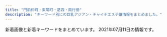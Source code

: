 ```yaml
---
title: "門前仲町・東陽町・葛西・南行徳"
description: "キーワード別にの巨乳アジアン・チャイナエステ嬢情報をまとめました。"
---
```


新着画像と新着キーワードをまとめています。
2021年07月11日の情報です。

<DmmAffiliateIns />
<KeywordTable
  shops={
    [
    {
        "url": "http://arm-salon.com/",
        "keywords": {
            "C": 18
        },
        "station": "\u897f\u845b\u897f\u99c5\u5317\u53e3",
        "img_links": [
            "http://arm-salon.com/staff/sizuka/01mb.jpg",
            "http://arm-salon.com/staff/mika/01.jpg",
            "http://arm-salon.com/pic/head.png",
            "http://arm-salon.com/staff/yuyu/01mb.jpg",
            "http://arm-salon.com/staff/sizuka/01.jpg",
            "http://arm-salon.com/staff/sayuri/01mb.jpg",
            "http://arm-salon.com/staff/sayuri/01.jpg",
            "http://arm-salon.com/staff/yumi/01mb.jpg",
            "http://arm-salon.com/staff/momo/01.jpg",
            "http://arm-salon.com/img/att.png",
            "http://arm-salon.com/staff/kana/01.jpg",
            "http://arm-salon.com/staff/hana/01mb.jpg",
            "http://arm-salon.com/staff/kana/01mb.jpg",
            "http://arm-salon.com/staff/hana/01.jpg",
            "http://arm-salon.com/staff/mika/01mb.jpg",
            "http://arm-salon.com/img/ttl_mobile.png",
            "http://arm-salon.com/staff/yuyu/01.jpg",
            "http://arm-salon.com/staff/momo/01mb.jpg",
            "http://arm-salon.com/staff/yumi/01.jpg",
            "http://arm-salon.com/i/files/homeimg.jpg",
            "http://arm-salon.com/pic/top.png",
            "http://arm-salon.com/staff/yuna/01.jpg",
            "http://arm-salon.com/staff/yuna/01mb.jpg",
            "http://arm-salon.com/img/ttl_staff.png"
        ],
        "name": "\u68ee\u306e\u5bb6"
    },
    {
        "name": "Aries \u30a2\u30ea\u30a8\u30b9",
        "img_links": [
            "http://es-chinese.info/wp-content/uploads/2021/02/mireyixd3_\u526f\u672c.jpg",
            "http://es-chinese.info/wp-content/uploads/2021/04/miyukixd6_\u526f\u672c-500x750.jpg",
            "http://es-chinese.info/wp-content/uploads/2021/06/sakixd1_\u526f\u672c-213x300.jpg",
            "http://es-chinese.info/wp-content/uploads/2021/02/mireyixd4_\u526f\u672c-216x300.jpg",
            "http://es-chinese.info/wp-content/themes/template-salon2/images/header-tel.png",
            "http://es-chinese.info/wp-content/uploads/2021/06/yitikaxd1_\u526f\u672c.jpg",
            "http://es-chinese.info/wp-content/uploads/2021/04/miyukixd5_\u526f\u672c.jpg",
            "http://es-chinese.info/wp-content/uploads/2021/04/miyukixd2_\u526f\u672c.jpg",
            "http://es-chinese.info/wp-content/uploads/2021/02/mireyixd4_\u526f\u672c-500x750.jpg",
            "http://es-chinese.info/wp-content/uploads/2020/11/yukina1_\u526f\u672c-500x750.jpg",
            "http://es-chinese.info/wp-content/uploads/2021/06/sakixd1_\u526f\u672c.jpg",
            "http://es-chinese.info/wp-content/uploads/2021/01/aoyixd5_\u526f\u672c.jpg",
            "http://es-chinese.info/wp-content/uploads/2021/04/miyukixd5_\u526f\u672c-500x750.jpg",
            "http://es-chinese.info/wp-content/uploads/2021/06/yitikaxd2_\u526f\u672c-218x300.jpg",
            "http://es-chinese.info/wp-content/uploads/2020/11/yukina2_\u526f\u672c-209x300.jpg",
            "http://es-chinese.info/wp-content/uploads/2021/02/mireyixd1_\u526f\u672c.jpg",
            "http://es-chinese.info/wp-content/uploads/2021/06/yitikaxd1_\u526f\u672c-500x750.jpg",
            "http://es-chinese.info/wp-content/uploads/2021/01/aoyixd3_\u526f\u672c.jpg",
            "http://es-chinese.info/wp-content/uploads/2021/01/aoyixd4_\u526f\u672c-212x300.jpg",
            "http://es-chinese.info/wp-content/uploads/2019/12/WeChat-Image_20191207140959.jpg",
            "http://es-chinese.info/wp-content/uploads/2020/09/sana_\u526f\u672c.jpg",
            "http://es-chinese.info/wp-content/uploads/2020/01/aya4_\u526f\u672c-500x750.jpg",
            "http://es-chinese.info/wp-content/themes/template-salon2/images/main1.jpg",
            "http://es-chinese.info/wp-content/uploads/2020/09/sana_\u526f\u672c-500x750.jpg",
            "http://es-chinese.info/wp-content/uploads/2021/02/mireyixd3_\u526f\u672c-221x300.jpg",
            "http://es-chinese.info/wp-content/uploads/2021/01/aoyixd4_\u526f\u672c.jpg",
            "http://es-chinese.info/wp-content/uploads/2021/01/aoyixd3_\u526f\u672c-212x300.jpg",
            "http://es-chinese.info/wp-content/uploads/2021/04/miyukixd5_\u526f\u672c-225x300.jpg",
            "http://es-chinese.info/wp-content/uploads/2021/06/sakixd2_\u526f\u672c-216x300.jpg",
            "http://es-chinese.info/wp-content/uploads/2021/06/yitikaxd2_\u526f\u672c.jpg",
            "http://es-chinese.info/wp-content/uploads/2021/04/miyukixd2_\u526f\u672c-500x750.jpg",
            "http://es-chinese.info/wp-content/uploads/2021/01/aoyixd5_\u526f\u672c-500x750.jpg",
            "http://es-chinese.info/wp-content/uploads/2021/02/mireyixd4_\u526f\u672c.jpg",
            "http://es-chinese.info/wp-content/uploads/2021/01/aoyixd3_\u526f\u672c-500x750.jpg",
            "http://es-chinese.info/wp-content/uploads/2020/01/aya4_\u526f\u672c-570x1024.jpg",
            "http://es-chinese.info/wp-content/uploads/2021/06/yitikaxd2_\u526f\u672c-500x750.jpg",
            "http://es-chinese.info/wp-content/uploads/2021/06/sakixd2_\u526f\u672c.jpg",
            "http://es-chinese.info/wp-content/uploads/2020/11/yukina2_\u526f\u672c.jpg",
            "http://es-chinese.info/wp-content/uploads/2021/01/aoyixd4_\u526f\u672c-500x750.jpg",
            "http://es-chinese.info/wp-content/uploads/2021/06/sakixd1_\u526f\u672c-500x750.jpg",
            "http://es-chinese.info/wp-content/uploads/2020/09/hare1_\u526f\u672c-500x750.jpg",
            "http://es-chinese.info/wp-content/uploads/2020/09/hare1_\u526f\u672c-576x1024.jpg",
            "http://es-chinese.info/wp-content/uploads/2020/09/sana_\u526f\u672c-212x300.jpg",
            "http://es-chinese.info/wp-content/uploads/2019/12/WeChat-Image_20191207141003.jpg",
            "http://es-chinese.info/wp-content/uploads/2019/12/WeChat-Image_20191207141010-768x1024.jpg",
            "http://es-chinese.info/wp-content/uploads/2021/01/aoyixd5_\u526f\u672c-212x300.jpg",
            "http://es-chinese.info/wp-content/uploads/2021/06/yitikaxd1_\u526f\u672c-225x300.jpg",
            "http://es-chinese.info/wp-content/uploads/2020/11/yukina1_\u526f\u672c.jpg",
            "http://es-chinese.info/wp-content/uploads/2020/11/yukina2_\u526f\u672c-500x750.jpg",
            "http://es-chinese.info/wp-content/themes/template-salon2/images/noimg.jpg",
            "http://es-chinese.info/wp-content/themes/template-salon2/images/bnr.jpg",
            "http://es-chinese.info/wp-content/uploads/2020/05/aya3_\u526f\u672c-167x300.jpg",
            "http://es-chinese.info/wp-content/uploads/2019/12/WeChat-Image_20191207141006-768x1024.jpg",
            "http://es-chinese.info/wp-content/uploads/2020/09/hare1_\u526f\u672c-169x300.jpg",
            "http://es-chinese.info/wp-content/uploads/2020/09/hare2_\u526f\u672c-164x300.jpg",
            "http://es-chinese.info/wp-content/uploads/2021/02/mireyixd3_\u526f\u672c-500x750.jpg",
            "http://es-chinese.info/wp-content/uploads/2021/04/miyukixd6_\u526f\u672c.jpg",
            "http://es-chinese.info/wp-content/uploads/2021/02/mireyixd1_\u526f\u672c-500x750.jpg",
            "http://es-chinese.info/wp-content/uploads/2021/06/sakixd2_\u526f\u672c-500x750.jpg"
        ],
        "url": "http://es-chinese.info/",
        "station": "\u884c\u5fb3\u99c5\u5317\u53e3",
        "keywords": {
            "\u30bb\u30af\u30b7\u30fc": 58,
            "F": 68,
            "E": 7
        }
    },
    {
        "img_links": [
            "http://fuen.iest.info/images/room3.jpg",
            "http://fuen.iest.info/images/themes/blue/s_newface.png",
            "http://fuen.iest.info/images/themes/blue/s_link.png",
            "http://fuen.iest.info/images/room1.jpg",
            "http://fuen.iest.info/images/themes/blue/s_ranking.png",
            "http://fuen.iest.info/photos/sites/2/2020/07/2020072110520047.jpg",
            "http://fuen.iest.info/images/themes/blue/r3.jpg",
            "http://fuen.iest.info/images/room4.jpg",
            "http://fuen.iest.info/images/themes/blue/no2.png",
            "http://fuen.iest.info/photos/sites/2/2020/07/2020072110520164.jpg",
            "http://fuen.iest.info/photos/sites/2/2020/07/2020072110515940.jpg",
            "http://fuen.iest.info/images/themes/blue/s_staff.png",
            "http://fuen.iest.info/images/themes/blue/line.png",
            "http://fuen.iest.info/images/themes/blue/no1.png",
            "http://fuen.iest.info/images/themes/blue/s_news.png",
            "http://fuen.iest.info/images/themes/blue/s_zysx.png",
            "http://fuen.iest.info/photos/sites/2/2018/12/2018121714525583.jpg",
            "http://fuen.iest.info/images/themes/blue/mobile.jpg",
            "http://fuen.iest.info/images/themes/blue/s_pickup.png",
            "http://fuen.iest.info/photos/sites/2/2020/07/2020072110515835.jpg",
            "http://fuen.iest.info/images/room2.jpg",
            "http://fuen.iest.info/photos/sites/2/2020/07/2020072110520042.jpg"
        ],
        "name": "\u98a8\u7e01",
        "keywords": {
            "85": 12,
            "86": 6,
            "87": 6,
            "88": 6,
            "C": 27,
            "E": 12,
            "D": 18
        },
        "station": "\u845b\u897f\u99c5\u897f\u53e3",
        "url": "http://fuen.iest.info/"
    },
    {
        "url": "http://nymphe-est.net/",
        "name": "\u30a6\u30a4\u30f3\u30b0\uff5eUP",
        "station": "\u884c\u5fb3\u99c5",
        "img_links": [
            "http://nymphe-est.net/images/main-sp.jpg",
            "http://nymphe-est.net/images/blog_002.png",
            "http://nymphe-est.net/images/cg09.jpg",
            "http://nymphe-est.net/images/cg01.jpg",
            "http://nymphe-est.net/images/link.png",
            "http://nymphe-est.net/images/cg10.jpg",
            "http://nymphe-est.net/images/esthe1.jpg",
            "http://nymphe-est.net/images/main1.jpg",
            "http://nymphe-est.net/images/info.png",
            "http://nymphe-est.net/images/cg02.jpg",
            "http://nymphe-est.net/images/cg12.jpg",
            "http://nymphe-est.net/images/gallery.png",
            "http://nymphe-est.net/images/esthe3.jpg",
            "http://nymphe-est.net/images/acc.jpg",
            "http://nymphe-est.net/images/header3.png",
            "http://nymphe-est.net/images/r1.jpg",
            "http://nymphe-est.net/images/clear.png",
            "http://nymphe-est.net/images/main-sp1.jpg",
            "http://nymphe-est.net/images/friend.png",
            "http://nymphe-est.net/images/cg13.jpg",
            "http://nymphe-est.net/images/r4.jpg",
            "http://nymphe-est.net/images/staff.png",
            "http://nymphe-est.net/images/home.png",
            "http://nymphe-est.net/images/r2.jpg",
            "http://nymphe-est.net/images/esthe2.jpg",
            "http://nymphe-est.net/images/sys.jpg",
            "http://nymphe-est.net/images/r3.jpg",
            "http://nymphe-est.net/images/cg11.jpg",
            "http://nymphe-est.net/images/home_002.png"
        ],
        "keywords": {
            "E": 1,
            "D": 6,
            "86": 7
        }
    },
    {
        "station": "\u9580\u524d\u4ef2\u753a\u99c56\u756a\u51fa\u53e3",
        "url": "http://www.momiyoshi.mesthe.com/",
        "img_links": [
            "http://www.momiyoshi.mesthe.com/files/005-02.jpg",
            "http://www.momiyoshi.mesthe.com/images/icon_staff.png",
            "http://www.momiyoshi.mesthe.com/files/001.jpg",
            "http://www.momiyoshi.mesthe.com/files/013-02.jpg",
            "http://www.momiyoshi.mesthe.com/files/001-02.jpg",
            "http://www.momiyoshi.mesthe.com/images/icon_top.png",
            "http://www.momiyoshi.mesthe.com/files/004.jpg",
            "http://www.momiyoshi.mesthe.com/files/011-02.jpg",
            "http://www.momiyoshi.mesthe.com/files/012.jpg",
            "http://www.momiyoshi.mesthe.com/files/003-02.jpg",
            "http://www.momiyoshi.mesthe.com/files/003.jpg",
            "http://www.momiyoshi.mesthe.com/files/012-02.jpg",
            "http://www.momiyoshi.mesthe.com/files/005.jpg",
            "http://www.momiyoshi.mesthe.com/files/008.jpg",
            "http://www.momiyoshi.mesthe.com/images/mainImg_sub.jpg",
            "http://www.momiyoshi.mesthe.com/files/013.jpg",
            "http://www.momiyoshi.mesthe.com/images/btn2.png",
            "http://www.momiyoshi.mesthe.com/images/mainImg_sub2.jpg",
            "http://www.momiyoshi.mesthe.com/images/icon_info.png",
            "http://www.momiyoshi.mesthe.com/files/002.jpg",
            "http://www.momiyoshi.mesthe.com/images/icon_tel.png",
            "http://www.momiyoshi.mesthe.com/files/008-02.jpg",
            "http://www.momiyoshi.mesthe.com/files/004-02.jpg",
            "http://www.momiyoshi.mesthe.com/files/011.jpg",
            "http://www.momiyoshi.mesthe.com/files/002-02.jpg"
        ],
        "keywords": {
            "85": 8,
            "87": 16,
            "C": 12,
            "86": 12,
            "D": 24
        },
        "name": "momiyoshi"
    },
    {
        "station": "\u6728\u5834\u99c5A4\u51fa\u53e3",
        "keywords": {},
        "url": "http://iyasinote.xyz/",
        "name": "\u30ea\u30d5\u30ec\u30c3\u30b7\u30e5",
        "img_links": [
            "http://iyasinote.xyz/_src/20272614/x1.png",
            "http://iyasinote.xyz/_src/20272608/back.png",
            "http://iyasinote.xyz/_src/20272626/sign.png",
            "http://iyasinote.xyz/_src/20272588/sign.png",
            "http://iyasinote.xyz/_src/21196925/img20180526163006762357.jpg",
            "http://iyasinote.xyz/_src/20272623/back.png",
            "http://iyasinote.xyz/_src/20272668/info1.png",
            "http://iyasinote.xyz/_src/20272618/x3.png",
            "http://iyasinote.xyz/_src/20272628/x1.png",
            "http://iyasinote.xyz/_src/20272639/index_04.png",
            "http://iyasinote.xyz/_src/20272643/index_09.png",
            "http://iyasinote.xyz/_src/20272636/back.png",
            "http://iyasinote.xyz/_src/20272599/back.png",
            "http://iyasinote.xyz/_src/20272665/img20160204005259325917.jpg",
            "http://iyasinote.xyz/_src/20272585/back.png",
            "http://iyasinote.xyz/_src/20272573/b1.png",
            "http://iyasinote.xyz/_src/20272575/sign.png",
            "http://iyasinote.xyz/_src/20272642/index_08.png",
            "http://iyasinote.xyz/_src/20272568/img20151209023726260995.jpg",
            "http://iyasinote.xyz/_src/20850011/s2.jpg",
            "http://iyasinote.xyz/_src/20272594/x3.png",
            "http://iyasinote.xyz/_src/20272631/x3.png",
            "http://iyasinote.xyz/_src/20272581/sign.png",
            "http://iyasinote.xyz/_src/20272683/point_blur_jan142021_151523.jpg",
            "http://iyasinote.xyz/_src/23776259/img20190220201540841954_20210421120550484.jpg",
            "http://iyasinote.xyz/_src/20850017/point_blur_jan142021_151523.jpg",
            "http://iyasinote.xyz/_src/20272570/dscf1336.jpg",
            "http://iyasinote.xyz/_src/20272684/s2.jpg",
            "http://iyasinote.xyz/_src/20272602/sign.png",
            "http://iyasinote.xyz/_src/23776260/img20190220201540841954_20210421120550484.jpg",
            "http://iyasinote.xyz/_src/20272644/wechatimg568.jpg",
            "http://iyasinote.xyz/_src/20272612/sign.png",
            "http://iyasinote.xyz/_src/20272578/b1.png",
            "http://iyasinote.xyz/_src/20272569/_x1m6343.jpg",
            "http://iyasinote.xyz/_src/32108882/img20190623174539069990.jpg",
            "http://iyasinote.xyz/_src/20272584/tel.png",
            "http://iyasinote.xyz/_src/20272583/tel.png",
            "http://iyasinote.xyz/_src/20272640/index_05.png",
            "http://iyasinote.xyz/_src/20272567/sign.png",
            "http://iyasinote.xyz/_src/20272641/index_11.png",
            "http://iyasinote.xyz/_src/20272571/img20160403102850637767.jpg",
            "http://iyasinote.xyz/_src/20850006/wechatimg568.jpg",
            "http://iyasinote.xyz/_src/20272590/x1.png"
        ]
    },
    {
        "img_links": [
            "http://himekawa.iyasi.me/images/massage/massage_03a.jpg",
            "http://himekawa.iyasi.me/images/staff_image/staff_03b.jpg",
            "http://himekawa.iyasi.me/images/demo/slider/images/slide1.png",
            "http://himekawa.iyasi.me/images/home/top.jpg",
            "http://himekawa.iyasi.me/images/top/top_03.jpg",
            "http://himekawa.iyasi.me/images/staff/staff_top.png",
            "http://himekawa.iyasi.me/images/massage/massage_01b.jpg",
            "http://himekawa.iyasi.me/images/index_page_top.png",
            "http://himekawa.iyasi.me/images/massage/massage_02b.jpg",
            "http://himekawa.iyasi.me/images/staff_image/staff_02a.jpg",
            "http://himekawa.iyasi.me/images/top/top_06.jpg",
            "http://himekawa.iyasi.me/images/staff_image/staff_07a.jpg",
            "http://himekawa.iyasi.me/images/massage/massage_01a.jpg",
            "http://himekawa.iyasi.me/images/staff_image/staff_04a.jpg",
            "http://himekawa.iyasi.me/images/top/top_04.jpg",
            "http://himekawa.iyasi.me/images/massage/massage_la.jpg",
            "http://himekawa.iyasi.me/images/massage/massage_04a.jpg",
            "http://himekawa.iyasi.me/images/top/top_02.jpg",
            "http://himekawa.iyasi.me/images/massage/massage_04b.jpg",
            "http://himekawa.iyasi.me/images/home/index_tel.jpg",
            "http://himekawa.iyasi.me/images/home/index_11.jpg",
            "http://himekawa.iyasi.me/images/demo/slider/images/slide3.png",
            "http://himekawa.iyasi.me/images/top/top_08.png",
            "http://himekawa.iyasi.me/images/demo/slider/images/slide2.png",
            "http://himekawa.iyasi.me/images/home/index_13.jpg",
            "http://himekawa.iyasi.me/images/massage/massage_03b.jpg",
            "http://himekawa.iyasi.me/images/top/top_01.jpg",
            "http://himekawa.iyasi.me/images/staff_image/staff_01a.jpg",
            "http://himekawa.iyasi.me/images/staff_image/staff_06b.jpg",
            "http://himekawa.iyasi.me/images/staff_one/staff_ba.png",
            "http://himekawa.iyasi.me/images/staff_image/staff_06a.jpg",
            "http://himekawa.iyasi.me/images/top/top_05.jpg",
            "http://himekawa.iyasi.me/images/massage/massage_02a.jpg"
        ],
        "name": "HimeKawa",
        "url": "http://himekawa.iyasi.me/",
        "station": "\u5357\u884c\u5fb3\u99c5\u5357\u53e3",
        "keywords": {}
    },
    {
        "url": "http://www.mens-royal.com/",
        "station": "\u845b\u897f\u99c5\u897f\u53e3",
        "keywords": {
            "C": 14,
            "E": 4,
            "D": 4,
            "F": 4,
            "88": 8,
            "87": 4
        },
        "img_links": [
            "http://www.mens-royal.com/images/mobile.jpg",
            "http://www.mens-royal.com/images/room3.jpg",
            "http://www.mens-royal.com/images/s_pick.png",
            "http://www.mens-royal.com/files/072.jpg",
            "http://www.mens-royal.com/images/s_mobile.png",
            "http://www.mens-royal.com/images/s_link.png",
            "http://www.mens-royal.com/files/073.jpg",
            "http://www.mens-royal.com/files/057-02.jpg",
            "http://www.mens-royal.com/files/073-02.jpg",
            "http://www.mens-royal.com/images/s_news.png",
            "http://www.mens-royal.com/images/girl-z1.jpg",
            "http://www.mens-royal.com/images/top01.jpg",
            "http://www.mens-royal.com/files/067.jpg",
            "http://www.mens-royal.com/images/top02.jpg",
            "http://www.mens-royal.com/images/room2.jpg",
            "http://www.mens-royal.com/files/063-02.jpg",
            "http://www.mens-royal.com/images/s_staff.png",
            "http://www.mens-royal.com/files/042.jpg",
            "http://www.mens-royal.com/images/nbj3.jpg",
            "http://www.mens-royal.com/images/link/koko_200x40.png",
            "http://www.mens-royal.com/images/room4.jpg",
            "http://www.mens-royal.com/images/girl-z2.jpg",
            "http://www.mens-royal.com/files/072-02.jpg",
            "http://www.mens-royal.com/images/room1.jpg",
            "http://www.mens-royal.com/files/042-02.jpg",
            "http://www.mens-royal.com/files/063.jpg",
            "http://www.mens-royal.com/files/067-02.jpg",
            "http://www.mens-royal.com/files/057.jpg"
        ],
        "name": "Royal\uff5e\u30ed\u30a4\u30e4\u30eb\uff5e"
    },
    {
        "keywords": {},
        "img_links": [],
        "station": "\u845b\u897f\u99c5\u897f\u53e3",
        "url": "http://ran.xyz.mn/",
        "name": "\u82b1\u6d77"
    },
    {
        "url": "https://sweet-queen.ests.jp/",
        "station": "\u884c\u5fb3\u99c5\u5357\u53e3",
        "img_links": [
            "https://sweet-queen.ests.jp/images/s_link.png",
            "https://sweet-queen.ests.jp/images/s_mobile.jpg",
            "https://sweet-queen.ests.jp/photos/sites/12/2018/12/2018121114310827.jpg",
            "https://sweet-queen.ests.jp/photos/sites/12/2020/12/2020122317270920.jpg",
            "https://sweet-queen.ests.jp/photos/sites/12/2020/01/2020010912552782.jpg",
            "https://sweet-queen.ests.jp/photos/sites/12/2020/01/2020010611404957.jpg",
            "https://sweet-queen.ests.jp/photos/sites/12/2019/09/2019092614582660.jpg",
            "https://sweet-queen.ests.jp/photos/sites/12/2021/05/2021051818354077.jpg",
            "https://sweet-queen.ests.jp/photos/sites/12/2021/03/2021031516515050.jpg",
            "https://sweet-queen.ests.jp/photos/sites/12/2020/02/2020021813422714.jpg",
            "https://sweet-queen.ests.jp/photos/sites/12/2020/01/2020012916562962.jpg",
            "https://sweet-queen.ests.jp/photos/sites/12/2021/06/2021060317401421.jpg",
            "https://sweet-queen.ests.jp/images/mobile.jpg",
            "https://sweet-queen.ests.jp/photos/sites/12/2018/05/2018052507565915.jpg",
            "https://sweet-queen.ests.jp/photos/sites/12/2020/12/2020122317262280.jpg",
            "https://sweet-queen.ests.jp/images/s_staff.png",
            "https://sweet-queen.ests.jp/photos/sites/12/2019/01/2019010713202685.jpg",
            "https://sweet-queen.ests.jp/photos/sites/12/2018/05/2018052507565947.jpg",
            "https://sweet-queen.ests.jp/photos/sites/12/2018/09/2018091109422420.jpg",
            "https://sweet-queen.ests.jp/photos/sites/12/2019/03/2019031519301066.jpg",
            "https://sweet-queen.ests.jp/images/s_news.jpg",
            "https://sweet-queen.ests.jp/photos/sites/12/2018/10/2018100114043182.jpg",
            "https://sweet-queen.ests.jp/photos/sites/12/2020/12/202012161830054.jpg",
            "https://sweet-queen.ests.jp/photos/sites/12/2019/09/2019090915443421.jpg",
            "https://sweet-queen.ests.jp/photos/sites/12/2021/05/202105201719141.jpg",
            "https://sweet-queen.ests.jp/photos/sites/12/2019/07/2019073011000090.jpg",
            "https://sweet-queen.ests.jp/photos/sites/12/2018/08/2018083009422342.jpg",
            "https://sweet-queen.ests.jp/photos/sites/12/2021/01/2021010819070927.jpg",
            "https://sweet-queen.ests.jp/photos/sites/12/2018/11/2018112411391860.jpg",
            "https://sweet-queen.ests.jp/photos/sites/12/2018/06/2018062609292113.jpg",
            "https://sweet-queen.ests.jp/photos/sites/12/2018/05/201805250756593.jpg",
            "https://sweet-queen.ests.jp/images/room2.jpg",
            "https://sweet-queen.ests.jp/photos/sites/12/2020/06/202006221317315.jpg",
            "https://sweet-queen.ests.jp/images/top.png",
            "https://sweet-queen.ests.jp/photos/sites/12/2020/10/2020102718213243.jpg",
            "https://sweet-queen.ests.jp/images/room1.jpg",
            "https://sweet-queen.ests.jp/images/s_face.jpg",
            "https://sweet-queen.ests.jp/photos/sites/12/2020/12/2020120213320379.jpg",
            "https://sweet-queen.ests.jp/photos/sites/12/2020/07/2020072713102372.jpg",
            "https://sweet-queen.ests.jp/photos/sites/12/2021/03/2021032318094325.jpg",
            "https://sweet-queen.ests.jp/photos/sites/12/2018/08/2018082509443047.jpg",
            "https://sweet-queen.ests.jp/photos/sites/12/2020/02/2020022712250768.jpg"
        ],
        "keywords": {
            "84": 1,
            "89": 1,
            "82": 3,
            "C": 8,
            "F": 1,
            "87": 7,
            "E": 4,
            "83": 5,
            "D": 17,
            "90": 1,
            "85": 5,
            "86": 9
        },
        "name": "Sweet Queen\u30fb\u30b9\u30a6\u30a3\u30fc\u30c8\u30af\u30a4\u30fc\u30f3"
    },
    {
        "keywords": {
            "88": 1,
            "C": 3,
            "85": 3,
            "84": 1,
            "D": 2
        },
        "name": "\u30e9\u30d6\u30ea\u30fc",
        "url": "http://wientry.work/",
        "img_links": [
            "http://wientry.work/static/picture/nav-002.png",
            "http://wientry.work/static/picture/nav-001.png",
            "http://wientry.work/static/picture/tel.png",
            "http://wientry.work/static/picture/nav-005.png",
            "http://wientry.work/uploads/210507/1-21050G440193I.jpg",
            "http://wientry.work/uploads/210204/1-2102041451144E.jpg",
            "http://wientry.work/static/picture/left.jpg",
            "http://wientry.work/static/picture/right.jpg",
            "http://wientry.work/static/picture/top01.png",
            "http://wientry.work/uploads/210204/1-2102041454259C.jpg",
            "http://wientry.work/static/picture/nav-003.png",
            "http://wientry.work/static/picture/top003.jpg",
            "http://wientry.work/uploads/210204/1-210204145321421.jpg",
            "http://wientry.work/static/picture/nav-006.png",
            "http://wientry.work/static/picture/nav-004.png",
            "http://wientry.work/uploads/210609/1-210609150523912.jpg"
        ],
        "station": "\u884c\u5fb3\u99c5"
    },
    {
        "station": "\u9580\u524d\u4ef2\u753a\u99c51\u756a\u51fa\u53e3",
        "name": "\u591c\u6765\u9999",
        "img_links": [
            "http://www.yeraisha.esjp.info/photo_news/upimg/103916020c5436cbc3_0.jpg",
            "http://www.yeraisha.esjp.info/photo_news/upimg/2193260cae14b8b374_0.jpg",
            "http://www.yeraisha.esjp.info/images/foot01.jpg",
            "http://www.yeraisha.esjp.info/photo_news/upimg/96590602a02528f39e_1.jpg",
            "http://www.yeraisha.esjp.info/files/003-02.jpg",
            "http://www.yeraisha.esjp.info/images/m-head01.jpg",
            "http://www.yeraisha.esjp.info/files/015-03.jpg",
            "http://www.yeraisha.esjp.info/files/016.jpg",
            "http://www.yeraisha.esjp.info/files/015.jpg",
            "http://www.yeraisha.esjp.info/photo_news/upimg/2333260c3266362f29_0.jpg",
            "http://www.yeraisha.esjp.info/images/m-top003.jpg",
            "http://www.yeraisha.esjp.info/files/001.jpg",
            "http://www.yeraisha.esjp.info/files/010-02.jpg",
            "http://www.yeraisha.esjp.info/photo_news/upimg/657035f9ba51dd5f6b_0.jpg",
            "http://www.yeraisha.esjp.info/photo_news/upimg/541995f8e7a123b0df_0.jpg",
            "http://www.yeraisha.esjp.info/photo_news/upimg/569645ff576e68a2f9_1.jpg",
            "http://www.yeraisha.esjp.info/files/010.jpg",
            "http://www.yeraisha.esjp.info/photo_news/upimg/235456066b19e7057b_0.jpg",
            "http://www.yeraisha.esjp.info/photo_news/upimg/287876012472ea7f2e_1.jpg",
            "http://www.yeraisha.esjp.info/photo_news/upimg/6300960c6dd6adb23d_0.jpg",
            "http://www.yeraisha.esjp.info/photo_news/upimg/103916020c5436cbc3_1.jpg",
            "http://www.yeraisha.esjp.info/files/003-03.jpg",
            "http://www.yeraisha.esjp.info/photo_news/upimg/541995f8e7a123b0df_1.jpg",
            "http://www.yeraisha.esjp.info/files/011.jpg",
            "http://www.yeraisha.esjp.info/files/011-03.jpg",
            "http://www.yeraisha.esjp.info/photo_news/upimg/470435fe983ea66714_0.jpg",
            "http://www.yeraisha.esjp.info/photo_news/upimg/708855fa23e7b29bc6_1.jpg",
            "http://www.yeraisha.esjp.info/files/011-02.jpg",
            "http://www.yeraisha.esjp.info/files/010-03.jpg",
            "http://www.yeraisha.esjp.info/files/015-02.jpg",
            "http://www.yeraisha.esjp.info/images/call.png",
            "http://www.yeraisha.esjp.info/files/003.jpg",
            "http://www.yeraisha.esjp.info/files/001-02.jpg",
            "http://www.yeraisha.esjp.info/photo_news/upimg/287805fc9ed3c6dfd5_0.jpg",
            "http://www.yeraisha.esjp.info/files/001-03.jpg",
            "http://www.yeraisha.esjp.info/files/016-03.jpg",
            "http://www.yeraisha.esjp.info/images/m-top004.jpg",
            "http://www.yeraisha.esjp.info/files/016-02.jpg",
            "http://www.yeraisha.esjp.info/photo_news/upimg/3892660dc150e4152f_0.jpg"
        ],
        "keywords": {
            "D": 8,
            "C": 2,
            "86": 4,
            "87": 6,
            "88": 2
        },
        "url": "http://www.yeraisha.esjp.info/"
    },
    {
        "url": "http://www.es-orion.click/",
        "img_links": [
            "http://www.es-orion.click/img/emili1.jpg",
            "http://www.es-orion.click/img/mayu.jpg",
            "http://www.es-orion.click/img/urara.jpg",
            "http://www.es-orion.click/images/int2.jpg",
            "http://www.es-orion.click/img/sayaka2.jpg",
            "http://www.es-orion.click/images/2.jpg",
            "http://www.es-orion.click/img/kaori1.jpg",
            "http://www.es-orion.click/img/serina1.jpg",
            "http://www.es-orion.click/img/rin1.jpg",
            "http://www.es-orion.click/images/mobile.jpg",
            "http://www.es-orion.click/img/sayaka1.jpg",
            "http://www.es-orion.click/images/info.jpg",
            "http://www.es-orion.click/images/tel.jpg",
            "http://www.es-orion.click/img/suzu1.jpg",
            "http://www.es-orion.click/img/yuyu1.jpg",
            "http://www.es-orion.click/images/ac1.jpg",
            "http://www.es-orion.click/images/interior_t.jpg",
            "http://www.es-orion.click/img/momoko1.jpg",
            "http://www.es-orion.click/img/miwa1.jpg",
            "http://www.es-orion.click/img/runa1.jpg",
            "http://www.es-orion.click/images/head.jpg",
            "http://www.es-orion.click/img/sayaka.jpg",
            "http://www.es-orion.click/images/news.jpg",
            "http://www.es-orion.click/images/int1.jpg",
            "http://www.es-orion.click/img/mayu1.jpg",
            "http://www.es-orion.click/img/ami.jpg",
            "http://www.es-orion.click/images/ta.jpg",
            "http://www.es-orion.click/img/natu.jpg",
            "http://www.es-orion.click/images/3.jpg",
            "http://www.es-orion.click/img/miwa.jpg",
            "http://www.es-orion.click/img/ami1.jpg",
            "http://www.es-orion.click/img/serina.jpg",
            "http://www.es-orion.click/images/1.jpg",
            "http://www.es-orion.click/img/emili.jpg",
            "http://www.es-orion.click/img/urara1.jpg",
            "http://www.es-orion.click/images/rem.jpg",
            "http://www.es-orion.click/img/runa.jpg",
            "http://www.es-orion.click/img/erin.jpg",
            "http://www.es-orion.click/img/natu1.jpg",
            "http://www.es-orion.click/img/suzu.jpg",
            "http://www.es-orion.click/img/hikari.jpg",
            "http://www.es-orion.click/img/naomi1.jpg",
            "http://www.es-orion.click/img/momoko.jpg",
            "http://www.es-orion.click/img/hikari1.jpg",
            "http://www.es-orion.click/img/yuyu.jpg",
            "http://www.es-orion.click/images/4.jpg",
            "http://www.es-orion.click/images/line.png",
            "http://www.es-orion.click/img/naomi.jpg",
            "http://www.es-orion.click/images/staff_t.jpg",
            "http://www.es-orion.click/img/erin1.jpg",
            "http://www.es-orion.click/img/kaori.jpg",
            "http://www.es-orion.click/images/sys1.jpg",
            "http://www.es-orion.click/img/rin.jpg"
        ],
        "name": "\u30aa\u30ea\u30aa\u30f3",
        "station": "\u9580\u524d\u4ef2\u753a\u99c55\u756a\u51fa\u53e3",
        "keywords": {}
    },
    {
        "keywords": {},
        "img_links": [
            "http://soft-room.work/img/aya1.jpg",
            "http://soft-room.work/staff/sora.jpg",
            "http://soft-room.work/sp/staff/mei.jpg",
            "http://soft-room.work/sp/menu/top.jpg",
            "http://soft-room.work/sp/img/yui1.jpg",
            "http://soft-room.work/sp/staff/mirai.jpg",
            "http://soft-room.work/sp/images/ac1.jpg",
            "http://soft-room.work/sp/img/rina2.jpg",
            "http://soft-room.work/sp/images/rec2.jpg",
            "http://soft-room.work/sp/img/juri1.jpg",
            "http://soft-room.work/staff/aya.jpg",
            "http://soft-room.work/staff/mirai.jpg",
            "http://soft-room.work/img/juri1.jpg",
            "http://soft-room.work/sp/images/concept.jpg",
            "http://soft-room.work/images/8.jpg",
            "http://soft-room.work/sp/images/newsb.png",
            "http://soft-room.work/sp/images/int2.jpg",
            "http://soft-room.work/sp/images/ta.jpg",
            "http://soft-room.work/images/sm.jpg",
            "http://soft-room.work/images/news_t.jpg",
            "http://soft-room.work/images/9.jpg",
            "http://soft-room.work/images/ac1.jpg",
            "http://soft-room.work/sp/img/aya1.jpg",
            "http://soft-room.work/sp/staff/yui.jpg",
            "http://soft-room.work/images/staff_t.jpg",
            "http://soft-room.work/images/interior_t.jpg",
            "http://soft-room.work/sp/images/int4.jpg",
            "http://soft-room.work/sp/images/topgirl.jpg",
            "http://soft-room.work/sp/images/interior_t.jpg",
            "http://soft-room.work/images/sys1.jpg",
            "http://soft-room.work/sp/images/rec1.jpg",
            "http://soft-room.work/sp/images/news.jpg",
            "http://soft-room.work/images/sys2.jpg",
            "http://soft-room.work/img/mirai1.jpg",
            "http://soft-room.work/sp/images/staff_t.jpg",
            "http://soft-room.work/images/head.jpg",
            "http://soft-room.work/images/11.jpg",
            "http://soft-room.work/img/tomomi1.jpg",
            "http://soft-room.work/staff/tomomi.jpg",
            "http://soft-room.work/img/mei1.jpg",
            "http://soft-room.work/sp/images/sys2.jpg",
            "http://soft-room.work/img/sora1.jpg",
            "http://soft-room.work/images/16.jpg",
            "http://soft-room.work/sp/images/sys3.jpg",
            "http://soft-room.work/images/news_b.jpg",
            "http://soft-room.work/images/concept.jpg",
            "http://soft-room.work/sp/images/footer.jpg",
            "http://soft-room.work/images/2.jpg",
            "http://soft-room.work/img/rina1.jpg",
            "http://soft-room.work/img/yui1.jpg",
            "http://soft-room.work/sp/img/rina1.jpg",
            "http://soft-room.work/sp/staff/rina.jpg",
            "http://soft-room.work/images/tr.jpg",
            "http://soft-room.work/sp/images/b1.jpg",
            "http://soft-room.work/images/6.jpg",
            "http://soft-room.work/staff/yui.jpg",
            "http://soft-room.work/sp/staff/tomomi.jpg",
            "http://soft-room.work/sp/staff/sora.jpg",
            "http://soft-room.work/images/rec2.jpg",
            "http://soft-room.work/sp/images/sys1.jpg",
            "http://soft-room.work/sp/staff/rin.jpg",
            "http://soft-room.work/images/int1.jpg",
            "http://soft-room.work/images/12.jpg",
            "http://soft-room.work/staff/rin.jpg",
            "http://soft-room.work/sp/staff/aya.jpg",
            "http://soft-room.work/sp/images/int1.jpg",
            "http://soft-room.work/sp/images/int3.jpg",
            "http://soft-room.work/sp/img/mirai1.jpg",
            "http://soft-room.work/staff/mei.jpg",
            "http://soft-room.work/sp/img/sora1.jpg",
            "http://soft-room.work/sp/staff/juri.jpg",
            "http://soft-room.work/sp/img/tomomi1.jpg",
            "http://soft-room.work/sp/img/rin1.jpg",
            "http://soft-room.work/images/3.jpg",
            "http://soft-room.work/images/tgirl.jpg",
            "http://soft-room.work/images/4.jpg",
            "http://soft-room.work/img/rina2.jpg",
            "http://soft-room.work/sp/menu/staff.jpg",
            "http://soft-room.work/images/rec1.jpg",
            "http://soft-room.work/images/sys3.jpg",
            "http://soft-room.work/images/newface.jpg",
            "http://soft-room.work/sp/images/head.jpg",
            "http://soft-room.work/img/rin1.jpg",
            "http://soft-room.work/staff/rina.jpg",
            "http://soft-room.work/sp/img/mei1.jpg",
            "http://soft-room.work/staff/juri.jpg",
            "http://soft-room.work/images/int2.jpg",
            "http://soft-room.work/sp/images/tel.jpg",
            "http://soft-room.work/images/b1.jpg"
        ],
        "url": "http://soft-room.work/",
        "station": "\u6728\u5834\u99c52\u756a\u51fa\u53e3",
        "name": "\u30bd\u30d5\u30c8\u306a\u7a7a\u9593"
    },
    {
        "url": "http://www.iyashinomori.mensest.com/",
        "name": "\u7652\u3057\u306e\u68ee",
        "img_links": [
            "http://www.iyashinomori.mensest.com/files/008-02.jpg",
            "http://www.iyashinomori.mensest.com/files/003.jpg",
            "http://www.iyashinomori.mensest.com/images/sw_tel.png",
            "http://www.iyashinomori.mensest.com/images/shop/shop02.jpg",
            "http://www.iyashinomori.mensest.com/files/003-02.jpg",
            "http://www.iyashinomori.mensest.com/files/009-02.jpg",
            "http://www.iyashinomori.mensest.com/files/005-02.jpg",
            "http://www.iyashinomori.mensest.com/images/mainimg01.png",
            "http://www.iyashinomori.mensest.com/files/010-02.jpg",
            "http://www.iyashinomori.mensest.com/files/011.jpg",
            "http://www.iyashinomori.mensest.com/images/sw_home.png",
            "http://www.iyashinomori.mensest.com/photo_news/upimg/2515360b4971d57d41_0.jpg",
            "http://www.iyashinomori.mensest.com/images/side_link02.png",
            "http://www.iyashinomori.mensest.com/files/007-02.jpg",
            "http://www.iyashinomori.mensest.com/images/mainimg01_sp.png",
            "http://www.iyashinomori.mensest.com/files/006.jpg",
            "http://www.iyashinomori.mensest.com/images/side_link03.png",
            "http://www.iyashinomori.mensest.com/files/008.jpg",
            "http://www.iyashinomori.mensest.com/files/010.jpg",
            "http://www.iyashinomori.mensest.com/photo_news/upimg/7839460d98a94d5e26_0.jpg",
            "http://www.iyashinomori.mensest.com/files/001-02.jpg",
            "http://www.iyashinomori.mensest.com/photo_news/upimg/3782460cc25d966610_0.jpg",
            "http://www.iyashinomori.mensest.com/files/005.jpg",
            "http://www.iyashinomori.mensest.com/images/shop/shop04.jpg",
            "http://www.iyashinomori.mensest.com/files/011-02.jpg",
            "http://www.iyashinomori.mensest.com/files/007.jpg",
            "http://www.iyashinomori.mensest.com/images/sp_btn_interior.png",
            "http://www.iyashinomori.mensest.com/images/shop/shop01.jpg",
            "http://www.iyashinomori.mensest.com/files/006-02.jpg",
            "http://www.iyashinomori.mensest.com/files/004-02.jpg",
            "http://www.iyashinomori.mensest.com/files/012.jpg",
            "http://www.iyashinomori.mensest.com/files/009.jpg",
            "http://www.iyashinomori.mensest.com/files/001.jpg",
            "http://www.iyashinomori.mensest.com/files/004.jpg",
            "http://www.iyashinomori.mensest.com/images/sp_btn_tel.png",
            "http://www.iyashinomori.mensest.com/files/012-02.jpg",
            "http://www.iyashinomori.mensest.com/images/side_link01.png",
            "http://www.iyashinomori.mensest.com/files/002.jpg",
            "http://www.iyashinomori.mensest.com/images/shop/shop03.jpg",
            "http://www.iyashinomori.mensest.com/files/002-02.jpg",
            "http://www.iyashinomori.mensest.com/photo_news/upimg/5872960e69b9ff10cd_0.jpg"
        ],
        "station": "\u845b\u897f\u99c5\u5730\u4e0b\u9244\u535a\u7269\u9928\u53e3",
        "keywords": {
            "C": 18,
            "87": 54,
            "83": 6,
            "G": 12,
            "88": 6,
            "\u30bb\u30af\u30b7\u30fc": 3,
            "D": 36,
            "E": 6,
            "89": 6
        }
    },
    {
        "station": "\u9580\u524d\u4ef2\u753a\u99c54\u756a\u51fa\u53e3",
        "url": "http://eurynome-est.biz/",
        "keywords": {},
        "name": "\u30b7\u30f3\u30c7\u30ec\u30e9\u30ac\u30fc\u30eb",
        "img_links": [
            "http://eurynome-est.biz/css/staff/staff01.png",
            "http://eurynome-est.biz/css/m-yejiao.jpg",
            "http://eurynome-est.biz/css/m-head.jpg",
            "http://eurynome-est.biz/css/staff/staff04.png",
            "http://eurynome-est.biz/css/m-right.jpg",
            "http://eurynome-est.biz/css/staff/staff061.png",
            "http://eurynome-est.biz/css/m-left.jpg",
            "http://eurynome-est.biz/css/m-top-right01.jpg",
            "http://eurynome-est.biz/css/staff/staff07.png",
            "http://eurynome-est.biz/css/staff/staff03.png",
            "http://eurynome-est.biz/css/staff/staff05.png",
            "http://eurynome-est.biz/css/staff/staff08.png",
            "http://eurynome-est.biz/css/staff/staff11.png",
            "http://eurynome-est.biz/css/staff/staff101.png",
            "http://eurynome-est.biz/css/staff/staff09.png",
            "http://eurynome-est.biz/css/m-top-right02.jpg",
            "http://eurynome-est.biz/css/staff/staff02.png",
            "http://eurynome-est.biz/css/staff/staff10.png",
            "http://eurynome-est.biz/images/line1.jpg",
            "http://eurynome-est.biz/css/top-left01.jpg",
            "http://eurynome-est.biz/images/line.jpg",
            "http://eurynome-est.biz/css/m-top-right04.jpg",
            "http://eurynome-est.biz/css/m-top-right03.jpg",
            "http://eurynome-est.biz/css/staff/staff06.png",
            "http://eurynome-est.biz/css/m-top02.jpg",
            "http://eurynome-est.biz/css/staff/nsta.png",
            "http://eurynome-est.biz/images/call.png"
        ]
    },
    {
        "name": "\u30b9\u30a4\u30fc\u30c8\u30cf\u30fc\u30c8",
        "url": "http://k-este.info/",
        "img_links": [],
        "station": "\u897f\u845b\u897f\u99c5\u5317\u53e3",
        "keywords": {}
    },
    {
        "station": "\u884c\u5fb3\u99c5\u5357\u53e3",
        "name": "\u685c\u8272",
        "keywords": {
            "D": 3,
            "84": 2,
            "86": 1
        },
        "img_links": [
            "http://sakurairo.msa.jp/images/home/index_11.png",
            "http://sakurairo.msa.jp/images/home/index_e.png",
            "http://sakurairo.msa.jp/images/home/index_10.png",
            "http://sakurairo.msa.jp/images/staff/staff_03.png",
            "http://sakurairo.msa.jp/images/home/campaign_02.jpg",
            "http://sakurairo.msa.jp/images/home/index_17.png",
            "http://sakurairo.msa.jp/images/home/index_06.png",
            "http://sakurairo.msa.jp/images/home/campaign_01.jpg",
            "http://sakurairo.msa.jp/images/home/index_19.png",
            "http://sakurairo.msa.jp/images/home/index_15.png",
            "http://sakurairo.msa.jp/images/home/index_b.png",
            "http://sakurairo.msa.jp/images/home/index_14.png",
            "http://sakurairo.msa.jp/images/top/top_04.jpg",
            "http://sakurairo.msa.jp/images/home/index_13.png",
            "http://sakurairo.msa.jp/images/home/index_01.png",
            "http://sakurairo.msa.jp/images/staff/staff_07d.jpg",
            "http://sakurairo.msa.jp/images/top/top_03.jpg",
            "http://sakurairo.msa.jp/images/page_top.png",
            "http://sakurairo.msa.jp/images/top/top_02.jpg",
            "http://sakurairo.msa.jp/images/home/index_tel.png",
            "http://sakurairo.msa.jp/images/home/index_07.png",
            "http://sakurairo.msa.jp/images/home/index_05.png",
            "http://sakurairo.msa.jp/images/home/index_09.png",
            "http://sakurairo.msa.jp/images/top/top_01.jpg",
            "http://sakurairo.msa.jp/images/home/index_f.png",
            "http://sakurairo.msa.jp/images/top_02.png",
            "http://sakurairo.msa.jp/images/top/top_08.png",
            "http://sakurairo.msa.jp/images/staff/staff_01.png",
            "http://sakurairo.msa.jp/images/staff/staff_01d.jpg",
            "http://sakurairo.msa.jp/images/top_flash_02.jpg",
            "http://sakurairo.msa.jp/images/top_flash_01.jpg",
            "http://sakurairo.msa.jp/images/top_01.png",
            "http://sakurairo.msa.jp/images/top_04.png",
            "http://sakurairo.msa.jp/images/headerParts01.png",
            "http://sakurairo.msa.jp/images/top/top_05.jpg",
            "http://sakurairo.msa.jp/images/home/top.jpg",
            "http://sakurairo.msa.jp/images/home/index_12.png",
            "http://sakurairo.msa.jp/images/top/top_06.jpg",
            "http://sakurairo.msa.jp/images/staff/staff_05d.jpg"
        ],
        "url": "http://sakurairo.msa.jp/"
    },
    {
        "keywords": {
            "C": 6
        },
        "station": "\u6771\u967d\u753a\u99c51\u756a\u51fa\u53e3",
        "img_links": [
            "http://www.nuku-mori.xyz/images/index-take_09.jpg",
            "http://www.nuku-mori.xyz/images/nav/c-nav-info.jpg",
            "http://www.nuku-mori.xyz/images/staff/yuri.jpg",
            "http://www.nuku-mori.xyz/images/index-take_02.jpg",
            "http://www.nuku-mori.xyz/images/staff/2/nana.jpg",
            "http://www.nuku-mori.xyz/images/index-take_13.jpg",
            "http://www.nuku-mori.xyz/images/index-take_06.jpg",
            "http://www.nuku-mori.xyz/images/staff/2/ami.jpg",
            "http://www.nuku-mori.xyz/images/nav/index-t_staff.jpg",
            "http://www.nuku-mori.xyz/images/index-take_21.jpg",
            "http://www.nuku-mori.xyz/images/nav/c-nav-sys.jpg",
            "http://www.nuku-mori.xyz/images/index-take_07.jpg",
            "http://www.nuku-mori.xyz/images/sys.jpg",
            "http://www.nuku-mori.xyz/images/staff/2/yuki2.jpg",
            "http://www.nuku-mori.xyz/images/index-take_17.jpg",
            "http://www.nuku-mori.xyz/pad/off3.jpg",
            "http://www.nuku-mori.xyz/images/staff/2/3.jpg",
            "http://www.nuku-mori.xyz/images/index-take_12.jpg"
        ],
        "url": "http://www.nuku-mori.xyz/",
        "name": "\u6e29\u3082\u308a"
    },
    {
        "url": "http://www.styleone.cf/sk/",
        "station": "\u845b\u897f\u99c5\u5357\u53e3",
        "img_links": [
            "http://www.styleone.cf/sk/wp-content/themes/800/picture/rb.png",
            "http://www.styleone.cf/sk/wp-content/themes/800/picture/tit_pick.jpg",
            "http://www.styleone.cf/sk/wp-content/themes/800/picture/pic_girl03.jpg",
            "http://www.styleone.cf/sk/wp-content/themes/800/images/end.jpg",
            "http://www.styleone.cf/sk/wp-content/themes/800/picture/girl.png",
            "http://www.styleone.cf/sk/wp-content/themes/800/picture/pic_girl01.jpg",
            "http://www.styleone.cf/sk/wp-content/themes/800/picture/pic_girl04.jpg",
            "http://www.styleone.cf/sk/wp-content/themes/800/images/border-bottom.png",
            "http://www.styleone.cf/sk/wp-content/themes/800/picture/tit_news.png",
            "http://www.styleone.cf/sk/wp-content/themes/800/picture/tit_staff.jpg",
            "http://www.styleone.cf/sk/wp-content/themes/800/picture/bg_comend.jpg",
            "http://www.styleone.cf/sk/wp-content/themes/800/picture/border-bottom.png",
            "http://www.styleone.cf/sk/wp-content/themes/800/picture/pic_girl02.jpg",
            "http://www.styleone.cf/sk/wp-content/themes/800/picture/side_mobile.png",
            "http://www.styleone.cf/sk/wp-content/themes/800/picture/lb.png",
            "http://www.styleone.cf/sk/room/images/room3.jpg",
            "http://www.styleone.cf/sk/wp-content/themes/800/images/bg_comend.jpg",
            "http://www.styleone.cf/sk/room/images/room4.jpg",
            "http://www.styleone.cf/sk/wp-content/themes/800/picture/top.png",
            "http://www.styleone.cf/sk/room/images/room1.jpg",
            "http://www.styleone.cf/sk/room/images/room2.jpg",
            "http://www.styleone.cf/sk/wp-content/themes/800/picture/end.jpg"
        ],
        "name": "\u723d\u5065",
        "keywords": {
            "87": 1,
            "88": 1,
            "89": 1,
            "90": 1,
            "C": 9
        }
    },
    {
        "img_links": [],
        "url": "http://hi-msg.com/shamballa/",
        "name": "Shamballa\uff5e\u30b7\u30e3\u30f3\u30d0\u30e9",
        "station": "\u7be0\u5d0e\u99c5\u5317\u53e3",
        "keywords": {}
    },
    {
        "name": "CUTE GIRLS",
        "img_links": [],
        "keywords": {},
        "url": "https://cg.uouono.com/",
        "station": "\u897f\u845b\u897f\u99c5\u5357\u53e3"
    },
    {
        "name": "Lucky",
        "station": "\u9580\u524d\u4ef2\u753a\u99c52\u756a\u51fa\u53e3",
        "keywords": {
            "C": 35
        },
        "url": "http://rlx-aroma.com/",
        "img_links": [
            "http://rlx-aroma.com/staff/hina/03.jpg",
            "http://rlx-aroma.com/staff/ami/01.jpg",
            "http://rlx-aroma.com/staff/natumi/01mb.jpg",
            "http://rlx-aroma.com/staff/yuriya/01.jpg",
            "http://rlx-aroma.com/staff/moe/01mb.jpg",
            "http://rlx-aroma.com/staff/haru/01mb.jpg",
            "http://rlx-aroma.com/staff/emi/01mb.jpg",
            "http://rlx-aroma.com/staff/lala/01mb.jpg",
            "http://rlx-aroma.com/staff/ai/01.jpg",
            "http://rlx-aroma.com/staff/akiko/01.jpg",
            "http://rlx-aroma.com/staff/kaori/01mb.jpg",
            "http://rlx-aroma.com/staff/kaori/02.jpg",
            "http://rlx-aroma.com/staff/akiko/01mb.jpg",
            "http://rlx-aroma.com/staff/mei/02.jpg",
            "http://rlx-aroma.com/staff/ai/01mb.jpg",
            "http://rlx-aroma.com/staff/kiki/01.jpg",
            "http://rlx-aroma.com/staff/momo/01mb.jpg",
            "http://rlx-aroma.com/staff/yoko/01mb.jpg",
            "http://rlx-aroma.com/staff/lala/02.jpg",
            "http://rlx-aroma.com/img/access/road3.jpg",
            "http://rlx-aroma.com/img/profsub1btm.png",
            "http://rlx-aroma.com/staff/lala/01.jpg",
            "http://rlx-aroma.com/staff/happy/02.jpg",
            "http://rlx-aroma.com/staff/momo/01.jpg",
            "http://rlx-aroma.com/img/access/roaddm.png",
            "http://rlx-aroma.com/staff/yuyu/01.jpg",
            "http://rlx-aroma.com/staff/kiki/01mb.jpg",
            "http://rlx-aroma.com/staff/megumi/02.jpg",
            "http://rlx-aroma.com/staff/ruru/02.jpg",
            "http://rlx-aroma.com/pic/head.png",
            "http://rlx-aroma.com/staff/emi/01.jpg",
            "http://rlx-aroma.com/staff/mei/01.jpg",
            "http://rlx-aroma.com/staff/mei/01mb.jpg",
            "http://rlx-aroma.com/staff/yoko/01.jpg",
            "http://rlx-aroma.com/staff/sasa/02.jpg",
            "http://rlx-aroma.com/staff/ai/02.jpg",
            "http://rlx-aroma.com/staff/kaori/01.jpg",
            "http://rlx-aroma.com/staff/haru/02.jpg",
            "http://rlx-aroma.com/staff/koko/01mb.jpg",
            "http://rlx-aroma.com/staff/megumi/01mb.jpg",
            "http://rlx-aroma.com/staff/haru/01.jpg",
            "http://rlx-aroma.com/staff/moe/01.jpg",
            "http://rlx-aroma.com/staff/emi/02.jpg",
            "http://rlx-aroma.com/staff/hitomi/01mb.jpg",
            "http://rlx-aroma.com/img/access/road1.jpg",
            "http://rlx-aroma.com/staff/hina/02.jpg",
            "http://rlx-aroma.com/img/backbtn.png",
            "http://rlx-aroma.com/staff/akiko/02.jpg",
            "http://rlx-aroma.com/img/ttl_staff.png",
            "http://rlx-aroma.com/staff/natumi/02.jpg",
            "http://rlx-aroma.com/staff/megumi/01.jpg",
            "http://rlx-aroma.com/img/ttl_staffp.png",
            "http://rlx-aroma.com/img/detailbback.png",
            "http://rlx-aroma.com/staff/hina/01.jpg",
            "http://rlx-aroma.com/staff/mirai/01.jpg",
            "http://rlx-aroma.com/img/frameb.png",
            "http://rlx-aroma.com/staff/sachiko/01.jpg",
            "http://rlx-aroma.com/staff/ayaka/01mb.jpg",
            "http://rlx-aroma.com/staff/ruru/01.jpg",
            "http://rlx-aroma.com/staff/yuriya/01mb.jpg",
            "http://rlx-aroma.com/staff/ayaka/01.jpg",
            "http://rlx-aroma.com/staff/happy/01mb.jpg",
            "http://rlx-aroma.com/staff/sizuka/01.jpg",
            "http://rlx-aroma.com/staff/sasa/01mb.jpg",
            "http://rlx-aroma.com/img/ttl_tnew.png",
            "http://rlx-aroma.com/staff/yuriya/02.jpg",
            "http://rlx-aroma.com/staff/hitomi/01.jpg",
            "http://rlx-aroma.com/img/profsub2.png",
            "http://rlx-aroma.com/staff/moe/02.jpg",
            "http://rlx-aroma.com/staff/koko/02.jpg",
            "http://rlx-aroma.com/staff/happy/01.jpg",
            "http://rlx-aroma.com/staff/sachiko/02.jpg",
            "http://rlx-aroma.com/staff/yoko/02.jpg",
            "http://rlx-aroma.com/staff/koko/01.jpg",
            "http://rlx-aroma.com/img/access/road2.jpg",
            "http://rlx-aroma.com/staff/yuyu/01mb.jpg",
            "http://rlx-aroma.com/img/ttl_info.png",
            "http://rlx-aroma.com/staff/mirai/02.jpg",
            "http://rlx-aroma.com/img/ttl_pickup.png",
            "http://rlx-aroma.com/staff/ami/02.jpg",
            "http://rlx-aroma.com/staff/sizuka/02.jpg",
            "http://rlx-aroma.com/staff/kiki/02.jpg",
            "http://rlx-aroma.com/staff/sizuka/01mb.jpg",
            "http://rlx-aroma.com/staff/hina/01mb.jpg",
            "http://rlx-aroma.com/i/files/homeimg.jpg",
            "http://rlx-aroma.com/staff/hitomi/02.jpg",
            "http://rlx-aroma.com/staff/ayaka/02.jpg",
            "http://rlx-aroma.com/img/ttl_line.png",
            "http://rlx-aroma.com/img/ttl_tgirl.png",
            "http://rlx-aroma.com/staff/mirai/01mb.jpg",
            "http://rlx-aroma.com/img/access/road4.jpg",
            "http://rlx-aroma.com/staff/natumi/01.jpg",
            "http://rlx-aroma.com/img/ttl_mobile.png",
            "http://rlx-aroma.com/staff/yuyu/02.jpg",
            "http://rlx-aroma.com/staff/sasa/01.jpg",
            "http://rlx-aroma.com/staff/momo/02.jpg",
            "http://rlx-aroma.com/staff/ami/01mb.jpg",
            "http://rlx-aroma.com/staff/ruru/01mb.jpg",
            "http://rlx-aroma.com/staff/sachiko/01mb.jpg"
        ]
    },
    {
        "img_links": [
            "http://lavender01.com/wp-content/uploads/2018/02/1-2.jpg",
            "http://lavender01.com/wp-content/uploads/2021/05/124578.jpg",
            "http://lavender01.com/wp-content/uploads/2020/11/1606713863690.jpg",
            "http://lavender01.com/wp-content/uploads/2018/02/m_gallery.png",
            "http://lavender01.com/wp-content/uploads/2020/06/1592467604091.jpg",
            "http://lavender01.com/wp-content/uploads/2021/04/xsZVLMOBvlGslIP1619083232_1619083310.jpg",
            "http://lavender01.com/wp-content/uploads/2021/04/DWuvcZgBWqc17Hi1619083396_1619083425.jpg",
            "http://lavender01.com/wp-content/uploads/2021/04/KOjSytryBBdLu2v1619788573_1619788593.jpg",
            "http://lavender01.com/wp-content/uploads/2018/02/m_top-1.png",
            "http://lavender01.com/wp-content/uploads/2018/02/6.jpg",
            "http://lavender01.com/wp-content/uploads/2018/02/3-2.jpg",
            "http://lavender01.com/wp-content/uploads/2020/11/44.jpg",
            "http://lavender01.com/wp-content/uploads/2018/03/sys4.jpg",
            "http://lavender01.com/wp-content/uploads/2018/02/5-2.jpg",
            "http://lavender01.com/wp-content/uploads/2018/02/5-2-330x493.jpg",
            "http://lavender01.com/wp-content/uploads/2020/11/SSfYZs6CdoQYwW01606714654_1606714696.jpg",
            "http://lavender01.com/wp-content/uploads/2018/07/321.jpg",
            "http://lavender01.com/wp-content/uploads/2021/04/1-1.jpg",
            "http://lavender01.com/wp-content/uploads/2020/06/1592451378714.jpg",
            "http://lavender01.com/wp-content/uploads/2018/02/m_therapist.png",
            "http://lavender01.com/wp-content/uploads/2021/04/\u3042\u3042\u3042.jpg",
            "http://lavender01.com/wp-content/uploads/2018/02/3-2-330x493.jpg",
            "http://lavender01.com/wp-content/uploads/2020/11/22258963.jpg",
            "http://lavender01.com/wp-content/uploads/2018/02/2-2-330x493.jpg",
            "http://lavender01.com/wp-content/uploads/2018/02/qr.jpg",
            "http://lavender01.com/wp-content/uploads/2018/02/2-2.jpg",
            "http://lavender01.com/wp-content/uploads/2018/02/4-2.jpg",
            "http://lavender01.com/wp-content/plugins/wpfront-scroll-top/images/icons/103.png",
            "http://lavender01.com/wp-content/uploads/2018/02/1-2-330x493.jpg",
            "http://lavender01.com/wp-content/uploads/2020/11/33.jpg",
            "http://lavender01.com/wp-content/uploads/2021/06/1624793193993.jpg",
            "http://lavender01.com/wp-content/uploads/2021/06/1624457869024.jpg"
        ],
        "keywords": {
            "\u80f8": 1
        },
        "name": "Lavender \uff5e\u30e9\u30d9\u30f3\u30c0\u30fc\uff5e",
        "url": "http://lavender01.com/",
        "station": "\u845b\u897f\u99c5"
    },
    {
        "station": "\u884c\u5fb3\u99c5\u5357\u53e3",
        "img_links": [
            "http://gakuen.xyz.mn/photos/sites/71/2020/12/2020122014304059.jpg",
            "http://gakuen.xyz.mn/photos/sites/71/2019/09/2019092719211853.jpg",
            "http://gakuen.xyz.mn/photos/sites/71/2019/10/2019101811390877.jpg",
            "http://gakuen.xyz.mn/photos/sites/71/2021/05/2021050715571489.jpg",
            "http://gakuen.xyz.mn/photos/sites/71/2020/10/2020102412595563.jpg",
            "http://gakuen.xyz.mn/images/info.jpg",
            "http://gakuen.xyz.mn/photos/sites/71/2019/09/2019092719211544.jpg",
            "http://gakuen.xyz.mn/images/staff_bj3.jpg",
            "http://gakuen.xyz.mn/photos/sites/71/2019/11/2019111517040618.jpg",
            "http://gakuen.xyz.mn/photos/sites/71/2021/04/2021040917371526.jpg",
            "http://gakuen.xyz.mn/photos/sites/71/2021/06/2021061517580135-e1623747490247.jpeg",
            "http://gakuen.xyz.mn/photos/sites/71/2020/06/2020061015582330.jpg",
            "http://gakuen.xyz.mn/photos/sites/71/2020/03/2020032610084881.jpg",
            "http://gakuen.xyz.mn/images/s_staff.jpg",
            "http://gakuen.xyz.mn/photos/sites/71/2020/02/2020020317060366.jpg",
            "http://gakuen.xyz.mn/images/g17.jpg",
            "http://gakuen.xyz.mn/photos/sites/71/2021/04/2021040917343160.jpg",
            "http://gakuen.xyz.mn/photos/sites/71/2019/10/2019102420321841.jpg",
            "http://gakuen.xyz.mn/photos/sites/71/2021/06/2021060617433411-e1622969033729.jpeg",
            "http://gakuen.xyz.mn/images/g16.jpg",
            "http://gakuen.xyz.mn/photos/sites/71/2020/02/2020021414323643.jpg",
            "http://gakuen.xyz.mn/photos/sites/71/2021/07/202107022315331-e1625235368767.jpeg",
            "http://gakuen.xyz.mn/photos/sites/71/2019/10/2019102619491568-e1572086967266.jpeg",
            "http://gakuen.xyz.mn/photos/sites/71/2021/01/2021011516005173.jpeg",
            "http://gakuen.xyz.mn/photos/sites/71/2021/05/2021052120233061.jpeg",
            "http://gakuen.xyz.mn/photos/sites/71/2019/12/2019120817483319.jpg",
            "http://gakuen.xyz.mn/photos/sites/71/2020/02/2020022618290662.jpg",
            "http://gakuen.xyz.mn/photos/sites/71/2019/10/2019102816572380.jpg",
            "http://gakuen.xyz.mn/images/news1.jpg",
            "http://gakuen.xyz.mn/images/g15.jpg",
            "http://gakuen.xyz.mn/images/1.jpg",
            "http://gakuen.xyz.mn/photos/sites/71/2021/04/2021042810263779.jpg",
            "http://gakuen.xyz.mn/photos/sites/71/2020/08/2020081616440837.jpg",
            "http://gakuen.xyz.mn/images/g2.jpg",
            "http://gakuen.xyz.mn/photos/sites/71/2020/11/2020111416130515.jpg",
            "http://gakuen.xyz.mn/images/g13.jpg",
            "http://gakuen.xyz.mn/images/pick.jpg",
            "http://gakuen.xyz.mn/images/s_link.jpg",
            "http://gakuen.xyz.mn/photos/sites/71/2021/06/2021060618102731.jpg",
            "http://gakuen.xyz.mn/photos/sites/71/2019/12/2019121619230170.jpg",
            "http://gakuen.xyz.mn/images/g1.jpg",
            "http://gakuen.xyz.mn/photos/sites/71/2021/04/2021041917552189.jpg",
            "http://gakuen.xyz.mn/photos/sites/71/2021/04/2021042719583960-e1619521127868.jpeg",
            "http://gakuen.xyz.mn/photos/sites/71/2020/03/2020030915313184.jpeg",
            "http://gakuen.xyz.mn/photos/sites/71/2021/06/2021061518435565.jpg",
            "http://gakuen.xyz.mn/photos/sites/71/2020/09/2020092819121522.jpg",
            "http://gakuen.xyz.mn/photos/sites/71/2020/11/2020112517584561.jpg",
            "http://gakuen.xyz.mn/images/2.jpg",
            "http://gakuen.xyz.mn/images/g8.jpg",
            "http://gakuen.xyz.mn/photos/sites/71/2019/10/2019101811500268.jpg",
            "http://gakuen.xyz.mn/images/info2.jpg",
            "http://gakuen.xyz.mn/photos/sites/71/2020/07/2020072818553775.jpg",
            "http://gakuen.xyz.mn/photos/sites/71/2020/01/2020010713430218.jpg",
            "http://gakuen.xyz.mn/images/g10.jpg",
            "http://gakuen.xyz.mn/photos/sites/71/2021/04/2021041917464125-e1618822013542.jpeg",
            "http://gakuen.xyz.mn/images/top.jpg",
            "http://gakuen.xyz.mn/images/g7.jpg",
            "http://gakuen.xyz.mn/photos/sites/71/2020/06/2020062110420119.jpg",
            "http://gakuen.xyz.mn/images/mobile.jpg",
            "http://gakuen.xyz.mn/photos/sites/71/2020/02/2020022210241571.jpg",
            "http://gakuen.xyz.mn/images/g3.jpg",
            "http://gakuen.xyz.mn/images/s_cosplay.jpg",
            "http://gakuen.xyz.mn/photos/sites/71/2021/07/2021070417151559-e1625386523441.jpeg",
            "http://gakuen.xyz.mn/photos/sites/71/2020/01/2020011015294716.jpg"
        ],
        "keywords": {
            "G": 6,
            "F": 6,
            "D": 4,
            "E": 4
        },
        "name": "\u884c\u5fb3\u5b66\u5712",
        "url": "http://gakuen.xyz.mn/"
    },
    {
        "img_links": [
            "http://www.kirara.esturl.com/files/004-02.jpg",
            "http://www.kirara.esturl.com/images/top_sp_slider01.jpg",
            "http://www.kirara.esturl.com/images/pic_girl01.jpg",
            "http://www.kirara.esturl.com/files/003-02.jpg",
            "http://www.kirara.esturl.com/files/002-02.jpg",
            "http://www.kirara.esturl.com/images/rsubt3.png",
            "http://www.kirara.esturl.com/images/m4.jpg",
            "http://www.kirara.esturl.com/files/001-02.jpg",
            "http://www.kirara.esturl.com/files/006-02.jpg",
            "http://www.kirara.esturl.com/files/002.jpg",
            "http://www.kirara.esturl.com/files/006.jpg",
            "http://www.kirara.esturl.com/images/m3.jpg",
            "http://www.kirara.esturl.com/files/005-02.jpg",
            "http://www.kirara.esturl.com/images/rsubt1.png",
            "http://www.kirara.esturl.com/images/m1.jpg",
            "http://www.kirara.esturl.com/images/pagetop.png",
            "http://www.kirara.esturl.com/images/rsubt6.png",
            "http://www.kirara.esturl.com/files/004.jpg",
            "http://www.kirara.esturl.com/files/005.jpg",
            "http://www.kirara.esturl.com/images/rsubt5.png",
            "http://www.kirara.esturl.com/files/007.jpg",
            "http://www.kirara.esturl.com/images/rsubt2.png",
            "http://www.kirara.esturl.com/files/008-02.jpg",
            "http://www.kirara.esturl.com/files/007-02.jpg",
            "http://www.kirara.esturl.com/files/001.jpg",
            "http://www.kirara.esturl.com/images/m2.jpg",
            "http://www.kirara.esturl.com/files/008.jpg",
            "http://www.kirara.esturl.com/files/003.jpg",
            "http://www.kirara.esturl.com/images/ico01.png",
            "http://www.kirara.esturl.com/images/rsubt4.png",
            "http://www.kirara.esturl.com/images/m6.jpg",
            "http://www.kirara.esturl.com/images/rsubt7.png"
        ],
        "station": "\u845b\u897f\u99c5\u4e2d\u592e\u53e3",
        "keywords": {
            "E": 4,
            "D": 12,
            "G": 8,
            "86": 4,
            "89": 4,
            "C": 4,
            "F": 4,
            "87": 20,
            "91": 4
        },
        "url": "http://www.kirara.esturl.com/",
        "name": "\u304d\u3089\u3089"
    },
    {
        "keywords": {},
        "url": "http://supergirl-esthe.com/",
        "name": "Super Girl",
        "img_links": [
            "http://supergirl-esthe.com/__admin/img_hp/bnr_apt.jpg",
            "http://supergirl-esthe.com/__admin/img_hp_editor/5661/images/concept.png",
            "http://supergirl-esthe.com/girl/3.jpg",
            "http://supergirl-esthe.com/girl/1.jpg",
            "http://supergirl-esthe.com/__admin/img_hp/bnr_pej.jpg",
            "http://supergirl-esthe.com/girl/2.jpg",
            "http://supergirl-esthe.com/__admin/img_hp/head_3_5661_1583820713910685.png",
            "http://supergirl-esthe.com/girl/4.jpg",
            "http://supergirl-esthe.com/__admin/img_hp/head_1_5661_158381787632487.png",
            "http://supergirl-esthe.com/girl/5.jpg"
        ],
        "station": "\u6728\u5834\u99c54a\u51fa\u53e3"
    },
    {
        "name": "Pussy Cat",
        "keywords": {
            "82": 8,
            "C": 45,
            "D": 74,
            "85": 30,
            "88": 21,
            "87": 29,
            "86": 52,
            "E": 21
        },
        "url": "http://www.pussycat.esjoho.com/",
        "img_links": [
            "http://www.pussycat.esjoho.com/images/m1.jpg",
            "http://www.pussycat.esjoho.com/images/rsubt1.png",
            "http://www.pussycat.esjoho.com/photo_news/upimg/228465ef03565baeb2_0.jpg",
            "http://www.pussycat.esjoho.com/images/rsubt2.png",
            "http://www.pussycat.esjoho.com/images/m2.jpg",
            "http://www.pussycat.esjoho.com/photo_news/upimg/828135e4b6e272dcc3_0.jpg",
            "http://www.pussycat.esjoho.com/images/esthe2.jpg",
            "http://www.pussycat.esjoho.com/photo_news/upimg/312165e12adadc0638_0.jpg",
            "http://www.pussycat.esjoho.com/photo_news/upimg/739045f97e90e854d5_0.jpg",
            "http://www.pussycat.esjoho.com/files/024.jpg",
            "http://www.pussycat.esjoho.com/files/010-03.jpg",
            "http://www.pussycat.esjoho.com/photo_news/upimg/50003604f11c6021a3_0.jpg",
            "http://www.pussycat.esjoho.com/images/rsubt4.png",
            "http://www.pussycat.esjoho.com/files/018.jpg",
            "http://www.pussycat.esjoho.com/files/022.jpg",
            "http://www.pussycat.esjoho.com/images/slider-img002.jpg",
            "http://www.pussycat.esjoho.com/files/017.jpg",
            "http://www.pussycat.esjoho.com/files/038.jpg",
            "http://www.pussycat.esjoho.com/files/011-03.jpg",
            "http://www.pussycat.esjoho.com/files/018-02.jpg",
            "http://www.pussycat.esjoho.com/photo_news/upimg/442605d3f99cdb9471_0.jpg",
            "http://www.pussycat.esjoho.com/files/039-02.jpg",
            "http://www.pussycat.esjoho.com/photo_news/upimg/698175c8b541154864_0.jpg",
            "http://www.pussycat.esjoho.com/photo_news/upimg/6893260950ddb87f5c_0.jpg",
            "http://www.pussycat.esjoho.com/files/045-02.jpg",
            "http://www.pussycat.esjoho.com/photo_news/upimg/943465c38225f78a78_0.jpg",
            "http://www.pussycat.esjoho.com/images/slider-img001.jpg",
            "http://www.pussycat.esjoho.com/photo_news/upimg/793885bb1ce8539488_0.jpg",
            "http://www.pussycat.esjoho.com/photo_news/upimg/194565b4308eccaf74_0.jpg",
            "http://www.pussycat.esjoho.com/photo_news/upimg/738215f5076539165d_0.jpg",
            "http://www.pussycat.esjoho.com/files/028-02.jpg",
            "http://www.pussycat.esjoho.com/files/045-03.jpg",
            "http://www.pussycat.esjoho.com/files/022-03.jpg",
            "http://www.pussycat.esjoho.com/files/047-03.jpg",
            "http://www.pussycat.esjoho.com/photo_news/upimg/267825fe2ffc12c39d_0.jpg",
            "http://www.pussycat.esjoho.com/photo_news/upimg/764145ff82dd89bbf9_0.jpg",
            "http://www.pussycat.esjoho.com/files/017-03.jpg",
            "http://www.pussycat.esjoho.com/photo_news/upimg/796335c3324299839a_0.jpg",
            "http://www.pussycat.esjoho.com/photo_news/upimg/287875b8345a0f195d_0.jpg",
            "http://www.pussycat.esjoho.com/photo_news/upimg/14404609e34daec506_0.jpg",
            "http://www.pussycat.esjoho.com/files/042-02.jpg",
            "http://www.pussycat.esjoho.com/files/010.jpg",
            "http://www.pussycat.esjoho.com/photo_news/upimg/920375fd9d44baad7f_0.jpg",
            "http://www.pussycat.esjoho.com/photo_news/upimg/527315e31414915ded_1.jpg",
            "http://www.pussycat.esjoho.com/photo_news/upimg/539325db2737770376_0.jpg",
            "http://www.pussycat.esjoho.com/photo_news/upimg/20230606aa9f5b1af9_0.jpg",
            "http://www.pussycat.esjoho.com/photo_news/upimg/588496059ae5e97040_0.jpg",
            "http://www.pussycat.esjoho.com/photo_news/upimg/787045c8b54142c99d_0.jpg",
            "http://www.pussycat.esjoho.com/photo_news/upimg/7851160af5aaf5923e_0.jpg",
            "http://www.pussycat.esjoho.com/images/tel2.png",
            "http://www.pussycat.esjoho.com/files/016-03.jpg",
            "http://www.pussycat.esjoho.com/files/011-02.jpg",
            "http://www.pussycat.esjoho.com/photo_news/upimg/819355b87bfb3e4692_0.jpg",
            "http://www.pussycat.esjoho.com/images/rsubt7.png",
            "http://www.pussycat.esjoho.com/files/028.jpg",
            "http://www.pussycat.esjoho.com/photo_news/upimg/3574260b8979b0d4d2_0.jpg",
            "http://www.pussycat.esjoho.com/files/017-02.jpg",
            "http://www.pussycat.esjoho.com/images/b-tel.png",
            "http://www.pussycat.esjoho.com/files/015-02.jpg",
            "http://www.pussycat.esjoho.com/images/rsubt6.png",
            "http://www.pussycat.esjoho.com/files/038-03.jpg",
            "http://www.pussycat.esjoho.com/photo_news/upimg/904465b6c0c62502fb_0.jpg",
            "http://www.pussycat.esjoho.com/photo_news/upimg/646585db681550282a_0.jpg",
            "http://www.pussycat.esjoho.com/photo_news/upimg/556035b3207e240b54_0.jpg",
            "http://www.pussycat.esjoho.com/files/021-03.jpg",
            "http://www.pussycat.esjoho.com/files/015-03.jpg",
            "http://www.pussycat.esjoho.com/files/041-02.jpg",
            "http://www.pussycat.esjoho.com/files/021-02.jpg",
            "http://www.pussycat.esjoho.com/files/012-03.jpg",
            "http://www.pussycat.esjoho.com/files/039-03.jpg",
            "http://www.pussycat.esjoho.com/photo_news/upimg/890295b1f7ebb0b15a_1.jpg",
            "http://www.pussycat.esjoho.com/images/esthe3.jpg",
            "http://www.pussycat.esjoho.com/images/esthe1.jpg",
            "http://www.pussycat.esjoho.com/files/016.jpg",
            "http://www.pussycat.esjoho.com/photo_news/upimg/698295d75fbe2cd885_0.jpg",
            "http://www.pussycat.esjoho.com/images/m6.jpg",
            "http://www.pussycat.esjoho.com/images/m4.jpg",
            "http://www.pussycat.esjoho.com/images/rsubt5.png",
            "http://www.pussycat.esjoho.com/files/014-03.jpg",
            "http://www.pussycat.esjoho.com/files/042-03.jpg",
            "http://www.pussycat.esjoho.com/images/m3.jpg",
            "http://www.pussycat.esjoho.com/files/014-02.jpg",
            "http://www.pussycat.esjoho.com/photo_news/upimg/440565e16a8a498ba0_0.jpg",
            "http://www.pussycat.esjoho.com/photo_news/upimg/955745e5735b0ad897_0.jpg",
            "http://www.pussycat.esjoho.com/photo_news/upimg/267825fe2ffc12c39d_1.jpg",
            "http://www.pussycat.esjoho.com/files/024-03.jpg",
            "http://www.pussycat.esjoho.com/files/042.jpg",
            "http://www.pussycat.esjoho.com/photo_news/upimg/831555c0f56a6077d2_0.jpg",
            "http://www.pussycat.esjoho.com/files/024-02.jpg",
            "http://www.pussycat.esjoho.com/files/013.jpg",
            "http://www.pussycat.esjoho.com/images/b-online.png",
            "http://www.pussycat.esjoho.com/photo_news/upimg/810955b1a46afe8052_0.jpg",
            "http://www.pussycat.esjoho.com/photo_news/upimg/877905d08471b23032_0.jpg",
            "http://www.pussycat.esjoho.com/files/041.jpg",
            "http://www.pussycat.esjoho.com/files/014.jpg",
            "http://www.pussycat.esjoho.com/files/016-02.jpg",
            "http://www.pussycat.esjoho.com/files/047.jpg",
            "http://www.pussycat.esjoho.com/photo_news/upimg/510715f1e53af03bef_0.jpg",
            "http://www.pussycat.esjoho.com/files/041-03.jpg",
            "http://www.pussycat.esjoho.com/photo_news/upimg/831555c0f56a6077d2_1.jpg",
            "http://www.pussycat.esjoho.com/files/028-03.jpg",
            "http://www.pussycat.esjoho.com/photo_news/upimg/759985c3c5c332d36e_0.jpg",
            "http://www.pussycat.esjoho.com/files/012.jpg",
            "http://www.pussycat.esjoho.com/images/rsubt3.png",
            "http://www.pussycat.esjoho.com/photo_news/upimg/924275fc7211843872_0.jpg",
            "http://www.pussycat.esjoho.com/photo_news/upimg/14404609e34daec506_1.jpg",
            "http://www.pussycat.esjoho.com/files/047-02.jpg",
            "http://www.pussycat.esjoho.com/files/038-02.jpg",
            "http://www.pussycat.esjoho.com/files/045.jpg",
            "http://www.pussycat.esjoho.com/files/010-02.jpg",
            "http://www.pussycat.esjoho.com/photo_news/upimg/955745e5735b0ad897_1.jpg",
            "http://www.pussycat.esjoho.com/files/013-03.jpg",
            "http://www.pussycat.esjoho.com/photo_news/upimg/336315ba0d3aaaff3b_0.jpg",
            "http://www.pussycat.esjoho.com/files/022-02.jpg",
            "http://www.pussycat.esjoho.com/files/011.jpg",
            "http://www.pussycat.esjoho.com/files/013-02.jpg",
            "http://www.pussycat.esjoho.com/files/018-03.jpg",
            "http://www.pussycat.esjoho.com/files/012-02.jpg",
            "http://www.pussycat.esjoho.com/photo_news/upimg/527315e31414915ded_0.jpg",
            "http://www.pussycat.esjoho.com/files/039.jpg",
            "http://www.pussycat.esjoho.com/files/021.jpg",
            "http://www.pussycat.esjoho.com/files/015.jpg"
        ],
        "station": "\u884c\u5fb3\u99c5"
    },
    {
        "station": "\u6728\u5834\u99c51\u756a\u51fa\u53e3",
        "img_links": [
            "https://fussahoney.work/_src/55644764/index_04.png",
            "https://fussahoney.work/_src/55644649/slider1.png",
            "https://fussahoney.work/_src/55644728/img20210424214526317949.jpg",
            "https://fussahoney.work/_src/55644666/back.png",
            "https://fussahoney.work/_src/55644774/img20210425125358226802.png",
            "https://fussahoney.work/_src/56876255/wechatimg162_20210609095020070.jpg",
            "https://fussahoney.work/_src/55644727/img20210424214533972247.jpg",
            "https://fussahoney.work/_src/55932106/cam-22.jpg",
            "https://fussahoney.work/_src/55644704/gallery-21.jpg",
            "https://fussahoney.work/_src/55644721/back.png",
            "https://fussahoney.work/_src/56876254/wechatimg162_20210609095020070.jpg",
            "https://fussahoney.work/_src/55644688/gallery1.jpg",
            "https://fussahoney.work/_src/55932107/cam-2.jpg",
            "https://fussahoney.work/_src/55644650/slider2.png",
            "https://fussahoney.work/_src/55644680/wechatimg453.jpg",
            "https://fussahoney.work/_src/55644766/index_05.png",
            "https://fussahoney.work/_src/55644708/gallery11.jpg",
            "https://fussahoney.work/_src/55644637/navi_01.png",
            "https://fussahoney.work/_src/56520519/test.jpg",
            "https://fussahoney.work/_src/55644692/gallery3.jpg",
            "https://fussahoney.work/_src/55644690/gallery2.jpg",
            "https://fussahoney.work/_src/55644685/back.png",
            "https://fussahoney.work/_src/55644651/slider3.png",
            "https://fussahoney.work/_src/56876260/back.png",
            "https://fussahoney.work/_src/55662126/bannner.png",
            "https://fussahoney.work/_src/55644749/back.png",
            "https://fussahoney.work/_src/55644715/back.png",
            "https://fussahoney.work/_src/55644698/gallery6.jpg",
            "https://fussahoney.work/_src/55644734/img20210424215208455865.jpg",
            "https://fussahoney.work/_src/56512195/back.png",
            "https://fussahoney.work/_src/56876250/wechatimg162_20210609095858792.jpg",
            "https://fussahoney.work/_src/55644643/navi_04.png",
            "https://fussahoney.work/_src/55644701/back.png",
            "https://fussahoney.work/_src/55644744/wechatimg453.jpg",
            "https://fussahoney.work/_src/55644736/img20210424215208455865.jpg",
            "https://fussahoney.work/_src/55644678/img20210424195339075333.jpg",
            "https://fussahoney.work/_src/55644730/img20210424214533972247.jpg",
            "https://fussahoney.work/_src/55644645/navi_05.png",
            "https://fussahoney.work/_src/55644706/gallery-22.jpg",
            "https://fussahoney.work/_src/55644743/wechatimg453.jpg",
            "https://fussahoney.work/_src/55644770/index_08.png",
            "https://fussahoney.work/_src/56512189/wechatimg405_20210527131244185.jpg",
            "https://fussahoney.work/_src/55644639/navi_02.png",
            "https://fussahoney.work/_src/55644726/img20210424214526317949.jpg",
            "https://fussahoney.work/_src/55644652/slider4.png",
            "https://fussahoney.work/_src/56876258/wechatimg162_20210609095020070.jpg",
            "https://fussahoney.work/_src/55647362/img20210425172639203334.png",
            "https://fussahoney.work/_src/55644772/index_09.png",
            "https://fussahoney.work/_src/56876257/wechatimg162_20210609095020070.jpg",
            "https://fussahoney.work/_src/55644653/slider5.png",
            "https://fussahoney.work/_src/55644641/navi_03.png",
            "https://fussahoney.work/_src/55644694/gallery4.jpg",
            "https://fussahoney.work/_src/55644733/img20210424215208455865.jpg",
            "https://fussahoney.work/_src/55644768/index_06.png",
            "https://fussahoney.work/_src/55644668/back.png",
            "https://fussahoney.work/_src/55644739/back.png",
            "https://fussahoney.work/_src/55644747/wechatimg453.jpg",
            "https://fussahoney.work/_src/55644746/wechatimg453.jpg",
            "https://fussahoney.work/_src/55644658/img20210423214535183420.jpg",
            "https://fussahoney.work/_src/55644659/img20210423214544782918.jpg",
            "https://fussahoney.work/_src/55644673/back.png",
            "https://fussahoney.work/_src/55644676/img20210424195227478527.jpg",
            "https://fussahoney.work/_src/56876236/indexstaff.jpg",
            "https://fussahoney.work/_src/55644729/img20210424214526317949.jpg",
            "https://fussahoney.work/_src/55644696/gallery5.jpg",
            "https://fussahoney.work/_src/55644710/gallery22.jpg",
            "https://fussahoney.work/_src/56512190/wechatimg405_20210527131244185.jpg",
            "https://fussahoney.work/_src/56512193/wechatimg405_20210527131244185.jpg",
            "https://fussahoney.work/_src/55644737/img20210424215208455865.jpg",
            "https://fussahoney.work/_src/56512192/wechatimg405_20210527131244185.jpg",
            "https://fussahoney.work/_src/55644660/img20210423214551710442.jpg",
            "https://fussahoney.work/_src/55644663/img20210424151308520968.jpg",
            "https://fussahoney.work/_src/55644731/img20210424214533972247.jpg"
        ],
        "name": "\u967d\u3060\u307e\u308a",
        "url": "https://fussahoney.work/",
        "keywords": {}
    },
    {
        "keywords": {
            "C": 30,
            "\u5de8\u4e73": 1,
            "D": 10,
            "\u4e73": 1,
            "85": 5,
            "89": 2,
            "\u30bb\u30af\u30b7\u30fc": 1,
            "\u80f8": 1,
            "86": 5
        },
        "img_links": [
            "http://sh-honeyspa.work/uploads/210201/1-21020111123UH.jpg",
            "http://sh-honeyspa.work/uploads/181109/1-1Q1091511432Z.jpg",
            "http://sh-honeyspa.work/uploads/180629/1-1P629142554530.png",
            "http://sh-honeyspa.work/templets/default/picture/girl-z1.jpg",
            "http://sh-honeyspa.work/uploads/181023/1-1Q0230950223S.jpg",
            "http://sh-honeyspa.work/templets/default/picture/top.jpg",
            "http://sh-honeyspa.work/uploads/200608/1-20060P9542X63.jpg",
            "http://sh-honeyspa.work/uploads/200812/1-200Q213432R35.jpg",
            "http://sh-honeyspa.work/uploads/200113/1-20011316422c28.jpg",
            "http://sh-honeyspa.work/uploads/180703/1-1PF30Z200O9.jpg",
            "http://sh-honeyspa.work/uploads/210507/1-21050G41121532.jpg",
            "http://sh-honeyspa.work/uploads/190903/1-1ZZ3133G9361.jpg",
            "http://sh-honeyspa.work/uploads/201126/1-20112613341O53.jpg",
            "http://sh-honeyspa.work/uploads/190311/1-1Z3111253164H.jpg",
            "http://sh-honeyspa.work/uploads/allimg/180703/1-1PF3111J3201.png",
            "http://sh-honeyspa.work/templets/default/picture/girl-z2.jpg",
            "http://sh-honeyspa.work/uploads/191122/1-191122161241O8.jpg",
            "http://sh-honeyspa.work/uploads/210702/1-210F212362AM.jpg",
            "http://sh-honeyspa.work/templets/default/picture/top1.jpg",
            "http://sh-honeyspa.work/uploads/180629/1-1P629141950141.png",
            "http://sh-honeyspa.work/templets/default/picture/s_news.jpg",
            "http://sh-honeyspa.work/uploads/180703/1-1PF30Z04J01.jpg",
            "http://sh-honeyspa.work/uploads/allimg/180629/1-1P629115504250.png",
            "http://sh-honeyspa.work/uploads/191223/1-19122316264LR.jpg",
            "http://sh-honeyspa.work/uploads/200114/1-200114154TN60.jpg",
            "http://sh-honeyspa.work/uploads/191115/1-191115100214144.jpg",
            "http://sh-honeyspa.work/templets/default/picture/staff01.jpg",
            "http://sh-honeyspa.work/uploads/190903/1-1ZZ3133U4960.jpg"
        ],
        "name": "Honey Spa \uff5e\u30cf\u30cb\u30fc\u30b9\u30d1\uff5e",
        "url": "http://sh-honeyspa.work/",
        "station": "\u884c\u5fb3\u99c5"
    },
    {
        "keywords": {
            "C": 16
        },
        "station": "\u845b\u897f\u99c5\u4e2d\u592e\u53e3",
        "name": "Aegean Sea\u30fb\u30a8\u30fc\u30b2\u6d77",
        "url": "http://est-lux.com/",
        "img_links": [
            "http://est-lux.com/staff/aya/01mb.jpg",
            "http://est-lux.com/img/access/address.png",
            "http://est-lux.com/staff/aya/01.jpg",
            "http://est-lux.com/staff/momo/01mb.jpg",
            "http://est-lux.com/staff/sakura/01mb.jpg",
            "http://est-lux.com/staff/koko/01.jpg",
            "http://est-lux.com/staff/haruka/01.jpg",
            "http://est-lux.com/pic/head.png",
            "http://est-lux.com/staff/momo/01.jpg",
            "http://est-lux.com/img/ttl_recbnr.png",
            "http://est-lux.com/staff/miharu/01.jpg",
            "http://est-lux.com/i/files/homeimg.jpg",
            "http://est-lux.com/staff/rina/01.jpg",
            "http://est-lux.com/staff/sakura/01.jpg",
            "http://est-lux.com/staff/haruka/01mb.jpg",
            "http://est-lux.com/img/ttl_mobile.png",
            "http://est-lux.com/staff/rina/01mb.jpg",
            "http://est-lux.com/staff/miharu/01mb.jpg",
            "http://est-lux.com/staff/koko/01mb.jpg",
            "http://est-lux.com/img/ttl_staff.png",
            "http://est-lux.com/pic/campaign.png"
        ]
    },
    {
        "img_links": [
            "https://cest-si-bon.tokyo/images/topimage/photo_2.jpg",
            "https://cest-si-bon.tokyo/images/st/st_kuu.jpg",
            "https://cest-si-bon.tokyo/images/st/st_juri.jpg",
            "https://cest-si-bon.tokyo/images/st/st_riku.jpg",
            "https://cest-si-bon.tokyo/images/st/st_hina.jpg",
            "https://cest-si-bon.tokyo/images/share/tel.png",
            "https://cest-si-bon.tokyo/images/share/sptel.png",
            "https://cest-si-bon.tokyo/images/topimage/photo_5.jpg",
            "https://cest-si-bon.tokyo/images/share/pagetop.png",
            "https://cest-si-bon.tokyo/images/st/st_ayumi.jpg",
            "https://cest-si-bon.tokyo/images/st/st_yumi.jpg",
            "https://cest-si-bon.tokyo/images/st/st_sakura.jpg",
            "https://cest-si-bon.tokyo/images/topimage/photo_1.jpg",
            "https://cest-si-bon.tokyo/images/topimage/photo_4.jpg",
            "https://cest-si-bon.tokyo/images/st/st_nanami.jpg"
        ],
        "url": "https://cest-si-bon.tokyo/",
        "keywords": {
            "D": 8,
            "E": 8,
            "F": 16,
            "C": 68,
            "\u7206\u4e73": 8,
            "\u4e73": 8
        },
        "name": "C\u2019EST SI BON -\u30bb\u30fb\u30b7\u30fb\u30dc\u30f3-",
        "station": "\u9580\u524d\u4ef2\u753a\u99c52\u756a\u53e3"
    },
    {
        "keywords": {},
        "name": "\u7f8e",
        "img_links": [
            "http://hi-msg.com/mi/img/staff-list-top.jpg",
            "http://hi-msg.com/mi/img/p-6.jpg",
            "http://hi-msg.com/mi/img/p-2.jpg",
            "http://hi-msg.com/mi/img/p-3.jpg",
            "http://hi-msg.com/mi/img/no.png",
            "http://hi-msg.com/mi/img/osirase_t.jpg",
            "http://hi-msg.com/mi/img/p-8.jpg",
            "http://hi-msg.com/mi/img/p-1.jpg",
            "http://hi-msg.com/mi/img/p-7.jpg",
            "http://hi-msg.com/mi/img/p-10.jpg",
            "http://hi-msg.com/mi/img/fla-1.jpg",
            "http://hi-msg.com/mi/img/fla.jpg",
            "http://hi-msg.com/mi/img/p-4.jpg",
            "http://hi-msg.com/mi/img/p-00.jpg",
            "http://hi-msg.com/mi/img/botton.jpg",
            "http://hi-msg.com/mi/img/p-9.jpg",
            "http://hi-msg.com/mi/img/p-5.jpg"
        ],
        "station": "\u884c\u5fb3\u99c5",
        "url": "http://hi-msg.com/mi/"
    },
    {
        "url": "http://www.renai.mensest.com/",
        "name": "\u604b\u611b\u5b66\u5712",
        "keywords": {
            "D": 18,
            "87": 12,
            "86": 6,
            "82": 6,
            "C": 17
        },
        "station": "\u884c\u5fb3\u99c5\u5317\u53e3",
        "img_links": [
            "http://www.renai.mensest.com/files/004.jpg",
            "http://www.renai.mensest.com/files/003.jpg",
            "http://www.renai.mensest.com/files/002.jpg",
            "http://www.renai.mensest.com/images/sp_top.jpg",
            "http://www.renai.mensest.com/images/top.png",
            "http://www.renai.mensest.com/files/001.jpg"
        ]
    },
    {
        "keywords": {
            "89": 2,
            "87": 2,
            "C": 1
        },
        "url": "http://koukoku.xyz/sunflower/",
        "name": "\u30b5\u30f3\u30d5\u30e9\u30ef\u30fc",
        "station": "\u9580\u524d\u4ef2\u753a\u99c5",
        "img_links": [
            "http://koukoku.xyz/sunflower/css/staff/staff-04.jpg",
            "http://koukoku.xyz/sunflower/css/staff/staff-01.jpg",
            "http://koukoku.xyz/sunflower/css/left.png",
            "http://koukoku.xyz/sunflower/css/staff/staff-02.jpg",
            "http://koukoku.xyz/sunflower/css/top02.jpg",
            "http://koukoku.xyz/sunflower/css/right.png",
            "http://koukoku.xyz/sunflower/css/nav/nav06.png",
            "http://koukoku.xyz/sunflower/css/staff/staff-003.jpg",
            "http://koukoku.xyz/sunflower/css/nav/nav01.png",
            "http://koukoku.xyz/sunflower/css/staff/naiyo01.png",
            "http://koukoku.xyz/sunflower/css/nav/nav04.png",
            "http://koukoku.xyz/sunflower/css/staff/naiyo02.png",
            "http://koukoku.xyz/sunflower/css/top01.jpg",
            "http://koukoku.xyz/sunflower/css/top04.jpg",
            "http://koukoku.xyz/sunflower/css/nav/nav02.png",
            "http://koukoku.xyz/sunflower/css/nav/nav05.png",
            "http://koukoku.xyz/sunflower/css/head02.jpg",
            "http://koukoku.xyz/sunflower/css/nav/nav03.png"
        ]
    },
    {
        "name": "\u5929\u4f7f\u306e\u5922",
        "url": "http://treat-relax.com/",
        "img_links": [
            "http://treat-relax.com/staff/haru/01.jpg",
            "http://treat-relax.com/css/staff/new.jpg",
            "http://treat-relax.com/staff/nana/02.jpg",
            "http://treat-relax.com/staff/momo/02.jpg",
            "http://treat-relax.com/staff/riri/02.jpg",
            "http://treat-relax.com/staff/nana/01.jpg",
            "http://treat-relax.com/css/nav/nav-005.jpg",
            "http://treat-relax.com/staff/rumi/01.jpg",
            "http://treat-relax.com/css/tel01.png",
            "http://treat-relax.com/css/nav/nav-002.jpg",
            "http://treat-relax.com/staff/riri/01.jpg",
            "http://treat-relax.com/css/nav/nav-001.jpg",
            "http://treat-relax.com/css/top02.jpg",
            "http://treat-relax.com/staff/mei/02.jpg",
            "http://treat-relax.com/css/nav/nav-004.jpg",
            "http://treat-relax.com/staff/momo/03.jpg",
            "http://treat-relax.com/staff/momo/01.jpg",
            "http://treat-relax.com/staff/ami/01.jpg",
            "http://treat-relax.com/staff/ami/02.jpg",
            "http://treat-relax.com/staff/ai/01.jpg",
            "http://treat-relax.com/staff/mei/01.jpg",
            "http://treat-relax.com/css/top-left0001.jpg",
            "http://treat-relax.com/css/top-left02.jpg",
            "http://treat-relax.com/css/staff/up.jpg",
            "http://treat-relax.com/css/nav/nav-003.jpg",
            "http://treat-relax.com/css/nav/nav-006.jpg"
        ],
        "keywords": {},
        "station": "\u897f\u845b\u897f\u99c5\u5357\u53e3"
    },
    {
        "url": "http://www.lover.iesjp.com/",
        "name": "\u897f\u74dc -\u30b9\u30a4\u30ab-",
        "img_links": [],
        "keywords": {},
        "station": "\u9580\u524d\u4ef2\u753a\u99c56\u756a\u51fa\u53e3"
    },
    {
        "img_links": [
            "http://cuorea-massage.work/img/m1.jpg",
            "http://cuorea-massage.work/img/s13.jpg",
            "http://cuorea-massage.work/img/st11.jpg",
            "http://cuorea-massage.work/img/st015.jpg",
            "http://cuorea-massage.work/img/m3.jpg",
            "http://cuorea-massage.work/i/img/sta1.jpg",
            "http://cuorea-massage.work/img/sta23.jpg",
            "http://cuorea-massage.work/img/st23.jpg",
            "http://cuorea-massage.work/i/img/st21.jpg",
            "http://cuorea-massage.work/img/sta21.jpg",
            "http://cuorea-massage.work/i/img/sta12.jpg",
            "http://cuorea-massage.work/img/st12.jpg",
            "http://cuorea-massage.work/img/m30.jpg",
            "http://cuorea-massage.work/img/head.jpg",
            "http://cuorea-massage.work/img/s16.jpg",
            "http://cuorea-massage.work/img/s1.jpg",
            "http://cuorea-massage.work/img/sta4.jpg",
            "http://cuorea-massage.work/img/m5.jpg",
            "http://cuorea-massage.work/img/st13.jpg",
            "http://cuorea-massage.work/img/sta17.jpg",
            "http://cuorea-massage.work/img/st04.jpg",
            "http://cuorea-massage.work/i/img/sta4.jpg",
            "http://cuorea-massage.work/img/s22.jpg",
            "http://cuorea-massage.work/i/img/paypay.jpg",
            "http://cuorea-massage.work/img/sta7.jpg",
            "http://cuorea-massage.work/img/sta12.jpg",
            "http://cuorea-massage.work/img/s7.jpg",
            "http://cuorea-massage.work/img/sta11.jpg",
            "http://cuorea-massage.work/img/st15.jpg",
            "http://cuorea-massage.work/i/img/nos.jpg",
            "http://cuorea-massage.work/img/s19.jpg",
            "http://cuorea-massage.work/i/img/sta11.jpg",
            "http://cuorea-massage.work/img/s11.jpg",
            "http://cuorea-massage.work/img/m60.jpg",
            "http://cuorea-massage.work/i/img/sta17.jpg",
            "http://cuorea-massage.work/img/sta13.jpg",
            "http://cuorea-massage.work/img/fla.jpg",
            "http://cuorea-massage.work/i/img/r3.jpg",
            "http://cuorea-massage.work/img/s23.jpg",
            "http://cuorea-massage.work/i/img/sta22.jpg",
            "http://cuorea-massage.work/img/st21.jpg",
            "http://cuorea-massage.work/img/m50.jpg",
            "http://cuorea-massage.work/i/img/sta21.jpg",
            "http://cuorea-massage.work/i/img/sta7.jpg",
            "http://cuorea-massage.work/img/fla-2.jpg",
            "http://cuorea-massage.work/img/botton.jpg",
            "http://cuorea-massage.work/img/st19.jpg",
            "http://cuorea-massage.work/i/img/r1.jpg",
            "http://cuorea-massage.work/img/s4.jpg",
            "http://cuorea-massage.work/img/sta15.jpg",
            "http://cuorea-massage.work/i/img/sta15.jpg",
            "http://cuorea-massage.work/img/st22.jpg",
            "http://cuorea-massage.work/img/st17.jpg",
            "http://cuorea-massage.work/img/m2.jpg",
            "http://cuorea-massage.work/img/s15.jpg",
            "http://cuorea-massage.work/i/img/sta19.jpg",
            "http://cuorea-massage.work/img/s21.jpg",
            "http://cuorea-massage.work/i/img/sta16.jpg",
            "http://cuorea-massage.work/img/s12.jpg",
            "http://cuorea-massage.work/i/img/r2.jpg",
            "http://cuorea-massage.work/img/sta19.jpg",
            "http://cuorea-massage.work/img/s24.jpg",
            "http://cuorea-massage.work/img/sta22.jpg",
            "http://cuorea-massage.work/img/nos.jpg",
            "http://cuorea-massage.work/img/m6.jpg",
            "http://cuorea-massage.work/i/img/sta24.jpg",
            "http://cuorea-massage.work/img/st4.jpg",
            "http://cuorea-massage.work/img/sta1.jpg",
            "http://cuorea-massage.work/img/sta16.jpg",
            "http://cuorea-massage.work/img/m40.jpg",
            "http://cuorea-massage.work/img/m4.jpg",
            "http://cuorea-massage.work/img/st16.jpg",
            "http://cuorea-massage.work/img/credit.jpg",
            "http://cuorea-massage.work/img/st7.jpg",
            "http://cuorea-massage.work/img/st1.jpg",
            "http://cuorea-massage.work/img/st24.jpg",
            "http://cuorea-massage.work/img/m20.jpg",
            "http://cuorea-massage.work/img/sta24.jpg",
            "http://cuorea-massage.work/i/img/sta23.jpg"
        ],
        "keywords": {
            "E": 9,
            "86": 15,
            "D": 21,
            "C": 22,
            "88": 6,
            "87": 7,
            "85": 3
        },
        "url": "http://cuorea-massage.work/",
        "name": "\u30af\u30aa\u30ec\u30a2",
        "station": "\u6771\u967d\u753a\u99c54\u756a\u51fa\u53e3"
    },
    {
        "station": "\u5357\u884c\u5fb3\u99c5\u5317\u53e3",
        "keywords": {
            "D": 6,
            "85": 3,
            "86": 2,
            "83": 1
        },
        "img_links": [
            "http://yuki.jpn.cm/photos/sites/37/2020/03/2020030510334277.jpg",
            "http://yuki.jpn.cm/images/end.png",
            "http://yuki.jpn.cm/photos/sites/37/2020/03/2020030510332648.jpg",
            "http://yuki.jpn.cm/images/room2.jpg",
            "http://yuki.jpn.cm/photos/sites/37/2020/03/2020030510331117.jpg",
            "http://yuki.jpn.cm/images/s_news.jpg",
            "http://yuki.jpn.cm/photos/sites/37/2020/03/2020030510325253.jpg",
            "http://yuki.jpn.cm/photos/sites/37/2020/03/2020030510342475.jpg",
            "http://yuki.jpn.cm/images/mobile.jpg",
            "http://yuki.jpn.cm/images/room3.jpg",
            "http://yuki.jpn.cm/images/1.jpg",
            "http://yuki.jpn.cm/images/nbj2.jpg",
            "http://yuki.jpn.cm/images/room1.jpg",
            "http://yuki.jpn.cm/images/top.png",
            "http://yuki.jpn.cm/images/room4.jpg",
            "http://yuki.jpn.cm/photos/sites/37/2020/03/202003051033562.jpg",
            "http://yuki.jpn.cm/images/s_staff.jpg"
        ],
        "name": "\u3086\u304d",
        "url": "http://yuki.jpn.cm/"
    },
    {
        "station": "\u884c\u5fb3\u99c5\u5357\u53e3",
        "url": "http://aphrodite-est.xyz/",
        "name": "\u30b3\u30b3\u30a2",
        "img_links": [
            "http://aphrodite-est.xyz/img/stt.jpg",
            "http://aphrodite-est.xyz/img/cg02.png",
            "http://aphrodite-est.xyz/img/nav-003.png",
            "http://aphrodite-est.xyz/img/cg06.png",
            "http://aphrodite-est.xyz/img/cg04.png",
            "http://aphrodite-est.xyz/img/top01.png",
            "http://aphrodite-est.xyz/img/no.png",
            "http://aphrodite-est.xyz/img/nav-005.png",
            "http://aphrodite-est.xyz/img/tel.png",
            "http://aphrodite-est.xyz/img/cg07.png",
            "http://aphrodite-est.xyz/img/nav-002.png",
            "http://aphrodite-est.xyz/img/cg03.png",
            "http://aphrodite-est.xyz/img/nav-006.png",
            "http://aphrodite-est.xyz/img/cg09.png",
            "http://aphrodite-est.xyz/img/nav-004.png",
            "http://aphrodite-est.xyz/img/nav-001.png",
            "http://aphrodite-est.xyz/img/cg01.png",
            "http://aphrodite-est.xyz/img/cg08.png",
            "http://aphrodite-est.xyz/img/stb.jpg",
            "http://aphrodite-est.xyz/img/cg05.png"
        ],
        "keywords": {
            "E": 3,
            "85": 2,
            "86": 7,
            "C": 2,
            "D": 4
        }
    },
    {
        "station": "\u9580\u524d\u4ef2\u753a\u99c53\u756a\u53e3",
        "name": "\u30e9\u30fb\u30e1\u30fc\u30eb",
        "keywords": {
            "C": 17,
            "87": 3,
            "88": 5,
            "86": 1
        },
        "url": "http://lamar-massage.work/",
        "img_links": [
            "http://lamar-massage.work/img/link-4.png",
            "http://lamar-massage.work/img/st34.jpg",
            "http://lamar-massage.work/img/sta36.jpg",
            "http://lamar-massage.work/i/img/sta28.png",
            "http://lamar-massage.work/img/sta33.png",
            "http://lamar-massage.work/img/link-3.png",
            "http://lamar-massage.work/i/img/sta24.png",
            "http://lamar-massage.work/img/link-1.png",
            "http://lamar-massage.work/i/img/r2.jpg",
            "http://lamar-massage.work/img/bottom.png",
            "http://lamar-massage.work/img/ss36.jpg",
            "http://lamar-massage.work/img/mo.png",
            "http://lamar-massage.work/img/sta32.png",
            "http://lamar-massage.work/img/st33.png",
            "http://lamar-massage.work/i/img/sta34.jpg",
            "http://lamar-massage.work/img/head.png",
            "http://lamar-massage.work/img/s32.png",
            "http://lamar-massage.work/img/sta31.png",
            "http://lamar-massage.work/img/s34.jpg",
            "http://lamar-massage.work/img/st36.jpg",
            "http://lamar-massage.work/img/ss14.png",
            "http://lamar-massage.work/img/link-2.png",
            "http://lamar-massage.work/img/st30.png",
            "http://lamar-massage.work/i/img/sm.jpg",
            "http://lamar-massage.work/i/img/sta14.png",
            "http://lamar-massage.work/i/img/sta32.png",
            "http://lamar-massage.work/img/sta34.jpg",
            "http://lamar-massage.work/i/img/sta31.png",
            "http://lamar-massage.work/img/sta14.png",
            "http://lamar-massage.work/i/img/sta33.png",
            "http://lamar-massage.work/img/sta29.png",
            "http://lamar-massage.work/img/st14.png",
            "http://lamar-massage.work/img/s28.png",
            "http://lamar-massage.work/i/img/top.jpg",
            "http://lamar-massage.work/img/s36.jpg",
            "http://lamar-massage.work/i/img/r3.jpg",
            "http://lamar-massage.work/img/st28.png",
            "http://lamar-massage.work/i/img/r4.jpg",
            "http://lamar-massage.work/img/st31.png",
            "http://lamar-massage.work/img/sta28.png",
            "http://lamar-massage.work/img/s14.png",
            "http://lamar-massage.work/img/st29.png",
            "http://lamar-massage.work/i/img/sta29.png",
            "http://lamar-massage.work/i/img/sta23.png",
            "http://lamar-massage.work/img/sta30.png",
            "http://lamar-massage.work/i/img/sta36.jpg",
            "http://lamar-massage.work/img/nos.png",
            "http://lamar-massage.work/img/s31.png",
            "http://lamar-massage.work/img/s30.png",
            "http://lamar-massage.work/img/st32.png",
            "http://lamar-massage.work/i/img/sta30.png"
        ]
    },
    {
        "keywords": {
            "87": 2,
            "92": 1,
            "89": 1,
            "85": 1,
            "86": 1
        },
        "url": "http://green-es.info/",
        "name": "\u30b0\u30ea\u30fc\u30f3",
        "img_links": [
            "http://green-es.info/images/tt.jpg",
            "http://green-es.info/images/staff_t.jpg",
            "http://green-es.info/img/risa1.jpg",
            "http://green-es.info/img/koko1.jpg",
            "http://green-es.info/img/eri1.jpg",
            "http://green-es.info/img/koko.jpg",
            "http://green-es.info/images/6.jpg",
            "http://green-es.info/img/haru.jpg",
            "http://green-es.info/images/interior.png",
            "http://green-es.info/images/4.jpg",
            "http://green-es.info/img/rika1.jpg",
            "http://green-es.info/img/risa.jpg",
            "http://green-es.info/img/yuki1.jpg",
            "http://green-es.info/images/2.jpg",
            "http://green-es.info/images/3.jpg",
            "http://green-es.info/images/mobile.jpg",
            "http://green-es.info/images/tp.png",
            "http://green-es.info/img/eri.jpg",
            "http://green-es.info/images/rem.jpg",
            "http://green-es.info/img/haru1.jpg",
            "http://green-es.info/images/interior_t.jpg",
            "http://green-es.info/img/yuki.jpg",
            "http://green-es.info/img/rika.jpg",
            "http://green-es.info/images/1.jpg",
            "http://green-es.info/images/5.jpg",
            "http://green-es.info/images/news.jpg"
        ],
        "station": "\u6771\u967d\u753a\u99c52\u756a\u51fa\u53e3"
    },
    {
        "url": "http://www.uminoai.esjp.info/",
        "keywords": {
            "G": 2,
            "90": 2,
            "86": 2,
            "89": 4,
            "C": 12,
            "E": 4,
            "D": 4,
            "87": 2,
            "84": 2,
            "82": 2,
            "85": 6
        },
        "img_links": [
            "http://www.uminoai.esjp.info/files/004.jpg",
            "http://www.uminoai.esjp.info/img/tel.png",
            "http://www.uminoai.esjp.info/files/001-02.jpg",
            "http://www.uminoai.esjp.info/files/011-02.jpg",
            "http://www.uminoai.esjp.info/files/008-02.jpg",
            "http://www.uminoai.esjp.info/files/005-02.jpg",
            "http://www.uminoai.esjp.info/files/001.jpg",
            "http://www.uminoai.esjp.info/files/003-02.jpg",
            "http://www.uminoai.esjp.info/files/003.jpg",
            "http://www.uminoai.esjp.info/files/011-03.jpg",
            "http://www.uminoai.esjp.info/files/006.jpg",
            "http://www.uminoai.esjp.info/files/013.jpg",
            "http://www.uminoai.esjp.info/files/003-03.jpg",
            "http://www.uminoai.esjp.info/files/004-02.jpg",
            "http://www.uminoai.esjp.info/files/013-03.jpg",
            "http://www.uminoai.esjp.info/files/015-02.jpg",
            "http://www.uminoai.esjp.info/files/004-03.jpg",
            "http://www.uminoai.esjp.info/files/007-02.jpg",
            "http://www.uminoai.esjp.info/files/008-03.jpg",
            "http://www.uminoai.esjp.info/img/top-img01.png",
            "http://www.uminoai.esjp.info/img/top-img02.png",
            "http://www.uminoai.esjp.info/files/013-02.jpg",
            "http://www.uminoai.esjp.info/files/008.jpg",
            "http://www.uminoai.esjp.info/files/001-03.jpg",
            "http://www.uminoai.esjp.info/files/005.jpg",
            "http://www.uminoai.esjp.info/files/007.jpg",
            "http://www.uminoai.esjp.info/files/006-02.jpg",
            "http://www.uminoai.esjp.info/files/007-03.jpg",
            "http://www.uminoai.esjp.info/img/call.png",
            "http://www.uminoai.esjp.info/photo_news/upimg/26042605d76044c4a6_0.jpg",
            "http://www.uminoai.esjp.info/files/002-02.jpg",
            "http://www.uminoai.esjp.info/files/006-03.jpg",
            "http://www.uminoai.esjp.info/files/011.jpg",
            "http://www.uminoai.esjp.info/img/top-img03.png",
            "http://www.uminoai.esjp.info/files/005-03.jpg",
            "http://www.uminoai.esjp.info/files/002.jpg",
            "http://www.uminoai.esjp.info/files/015.jpg",
            "http://www.uminoai.esjp.info/files/015-03.jpg",
            "http://www.uminoai.esjp.info/files/002-03.jpg"
        ],
        "station": "\u845b\u897f\u99c5\u5317\u53e3",
        "name": "\u6d77\u306e\u611b"
    },
    {
        "img_links": [
            "https://love-forever.ests.jp/photos/17/8156/202105/210519105403p59.png",
            "https://love-forever.ests.jp/photos/17/8156/202105/210519200z43u8.jpeg",
            "https://love-forever.ests.jp/photos/17/8156/202105/2105191f2294052.jpeg",
            "https://file.jp-navi.info/17/8156/202105/2105191f2211448.jpeg",
            "https://love-forever.ests.jp/photos/17/8156/202105/2105191931219208.jpeg",
            "https://love-forever.ests.jp/themes/love-forever.ests.jp/template/assets/images/bg_bottom02.jpg",
            "https://love-forever.ests.jp/photos/17/8156/202105/2105191f124j09.jpeg",
            "https://love-forever.ests.jp/photos/17/8156/202105/210519200u222k.jpeg",
            "https://assets.jp-navi.info/images/images/es-thumbnail.png",
            "https://love-forever.ests.jp/photos/17/8156/202105/210519200t5e23.jpeg",
            "https://file.jp-navi.info/17/8156/202105/2105191f3232u0.jpeg",
            "https://love-forever.ests.jp/photos/17/8156/202105/2105191f1332238.jpeg",
            "https://love-forever.ests.jp/themes/love-forever.ests.jp/template/assets/images/bg_bottom03.jpg",
            "https://love-forever.ests.jp/photos/17/8156/202105/2105191f3232u0.jpeg",
            "https://love-forever.ests.jp/photos/17/8156/202105/210519193132uj.jpeg",
            "https://love-forever.ests.jp/photos/17/8156/202105/2105191f2211448.jpeg",
            "https://love-forever.ests.jp/photos/17/8156/202105/210519200uuj3.jpeg",
            "https://file.jp-navi.info/17/8156/202105/2105191f124j09.jpeg",
            "https://love-forever.ests.jp/photos/17/8156/202105/2105201045461049.png",
            "https://love-forever.ests.jp/themes/love-forever.ests.jp/template/assets/images/bg_bottom01.jpg",
            "https://love-forever.ests.jp/photos/17/8156/202105/2105191f332ql.jpeg",
            "https://file.jp-navi.info/17/8156/202105/2105191a95110q.jpeg",
            "https://love-forever.ests.jp/photos/17/8156/202105/2105191a95110q.jpeg",
            "https://love-forever.ests.jp/photos/17/8156/202105/2105191f0015163.jpeg",
            "https://love-forever.ests.jp/themes/love-forever.ests.jp/template/assets/images/bg_bottom04.jpg"
        ],
        "name": "Love Forever",
        "station": "\u884c\u5fb3\u99c5",
        "keywords": {
            "E": 1,
            "86": 10,
            "84": 20,
            "89": 10,
            "D": 3
        },
        "url": "https://love-forever.ests.jp/"
    },
    {
        "station": "\u6728\u5834\u99c52\u756a\u51fa\u53e3",
        "name": "\u7652\u3057\u306e\u5929\u4f7f",
        "img_links": [
            "http://surtaop.xyz/templets/default/picture/staff_t.png",
            "http://surtaop.xyz/uploads/210317/1-21031GIF5M0.jpg",
            "http://surtaop.xyz/templets/default/picture/ta0.jpg",
            "http://surtaop.xyz/uploads/210317/1-21031GIH3224.jpg",
            "http://surtaop.xyz/templets/default/picture/rec2.png",
            "http://surtaop.xyz/uploads/210317/1-21031GIRI13.jpg",
            "http://surtaop.xyz/templets/default/picture/int2.png",
            "http://surtaop.xyz/templets/default/picture/int1.png",
            "http://surtaop.xyz/templets/default/picture/news.jpg",
            "http://surtaop.xyz/uploads/210317/1-21031GIK35c.jpg",
            "http://surtaop.xyz/uploads/210317/1-21031GIPcZ.jpg",
            "http://surtaop.xyz/templets/default/picture/int3.png",
            "http://surtaop.xyz/uploads/210317/1-21031GI910535.jpg",
            "http://surtaop.xyz/templets/default/picture/rec1.png",
            "http://surtaop.xyz/templets/default/picture/line.png",
            "http://surtaop.xyz/templets/default/picture/concept.jpg",
            "http://surtaop.xyz/templets/default/picture/head1.jpg",
            "http://surtaop.xyz/templets/default/picture/mobile.png",
            "http://surtaop.xyz/templets/default/picture/sm.jpg",
            "http://surtaop.xyz/templets/default/picture/sys1.png",
            "http://surtaop.xyz/templets/default/picture/interior_t.png",
            "http://surtaop.xyz/uploads/210317/1-21031GI550H3.jpg"
        ],
        "url": "http://surtaop.xyz/",
        "keywords": {}
    },
    {
        "name": "MINAEN",
        "keywords": {
            "\u4e73": 1
        },
        "img_links": [
            "https://static.wixstatic.com/media/1fd55af04cc9e233f6ca4e29b72ebb00.png",
            "https://static.wixstatic.com/media/0e987e_4eea8036a1684d93b818072fe6423fa4~mv2.jpg",
            "https://static.wixstatic.com/media/41d000_8ebb7d13d81ea4139c54644b997e8076.png",
            "https://static.wixstatic.com/media/0e987e_04865866db29405f837253bbbb514370~mv2.jpg",
            "https://static.wixstatic.com/media/0e987e_f81114d4a5824d15974d25ecb4b8bdf0~mv2.png",
            "https://static.wixstatic.com/media/0e987e_1b192f7e81e74112b0226c8e6a717c8f~mv2.jpg",
            "https://static.wixstatic.com/media/0e987e_cfdd0d64f4194102b1b5e79b9f13ab93~mv2_d_3225_2419_s_4_2.jpg",
            "https://static.wixstatic.com/media/0e987e_88bebfebb7174ba7b6cbf72e7d9319e7~mv2.jpeg",
            "https://static.wixstatic.com/media/0e987e_1679ce0bb843404cba048e3d4a181a6c~mv2_d_2207_3225_s_2.jpg",
            "https://static.wixstatic.com/media/0e987e_66dae9fff67a4a7a8ae0dc9e20f796f8~mv2.png",
            "https://static.wixstatic.com/media/0e987e_a1b224f50322408086988edc5198b273~mv2.jpg"
        ],
        "station": "\u7be0\u5d0e\u99c5\u897f\u53e3",
        "url": "https://277025115.wixsite.com/mysite-1/"
    },
    {
        "station": "\u9580\u524d\u4ef2\u753a\u99c53\u756a\u51fa\u53e3",
        "name": "\u7f8e\u5c11\u5973\u770b\u8b77\u30b9\u30c6\u30fc\u30b7\u30e7\u30f3",
        "img_links": [
            "http://beautygirls-station.work/sp/img/info.jpg",
            "http://beautygirls-station.work/sp/img/p2.jpg",
            "http://beautygirls-station.work/sp/img/pic.jpg",
            "http://beautygirls-station.work/img/st3.jpg",
            "http://beautygirls-station.work/sp/img/st2.jpg",
            "http://beautygirls-station.work/sp/img/sys.jpg",
            "http://beautygirls-station.work/sp/img/tit.jpg",
            "http://beautygirls-station.work/sp/img/pc.jpg",
            "http://beautygirls-station.work/sp/img/t-r.jpg",
            "http://beautygirls-station.work/img/bod.png",
            "http://beautygirls-station.work/sp/img/t-t.jpg",
            "http://beautygirls-station.work/img/mo.png",
            "http://beautygirls-station.work/img/nos.jpg",
            "http://beautygirls-station.work/img/st2.jpg",
            "http://beautygirls-station.work/sp/img/t-s.jpg",
            "http://beautygirls-station.work/sp/img/st1.jpg",
            "http://beautygirls-station.work/img/s3.jpg",
            "http://beautygirls-station.work/img/sta3.jpg",
            "http://beautygirls-station.work/img/sta1.jpg",
            "http://beautygirls-station.work/sp/img/time.jpg",
            "http://beautygirls-station.work/sp/img/t-a.jpg",
            "http://beautygirls-station.work/sp/img/t-o.jpg",
            "http://beautygirls-station.work/sp/img/p1.jpg",
            "http://beautygirls-station.work/img/s2.jpg",
            "http://beautygirls-station.work/sp/img/st3.jpg",
            "http://beautygirls-station.work/img/s1.jpg",
            "http://beautygirls-station.work/img/bottom.png",
            "http://beautygirls-station.work/img/rom.png",
            "http://beautygirls-station.work/sp/img/p3.jpg",
            "http://beautygirls-station.work/img/sta2.jpg",
            "http://beautygirls-station.work/sp/img/botton.jpg",
            "http://beautygirls-station.work/sp/img/tel.jpg",
            "http://beautygirls-station.work/sp/img/add.jpg",
            "http://beautygirls-station.work/img/st1.jpg"
        ],
        "url": "http://beautygirls-station.work/",
        "keywords": {
            "85": 2,
            "C": 12,
            "E": 2,
            "86": 2,
            "87": 2,
            "D": 2
        }
    },
    {
        "keywords": {
            "87": 8,
            "D": 10,
            "86": 2
        },
        "img_links": [
            "http://www.loveyou.esjp.info/files/002-02.jpg",
            "http://www.loveyou.esjp.info/files/001-02.jpg",
            "http://www.loveyou.esjp.info/images/staff_s.png",
            "http://www.loveyou.esjp.info/images/top1.png",
            "http://www.loveyou.esjp.info/files/003-02.jpg",
            "http://www.loveyou.esjp.info/files/004-02.jpg",
            "http://www.loveyou.esjp.info/files/002.jpg",
            "http://www.loveyou.esjp.info/images/link_s .png",
            "http://www.loveyou.esjp.info/files/005-02.jpg",
            "http://www.loveyou.esjp.info/files/001.jpg",
            "http://www.loveyou.esjp.info/files/004.jpg",
            "http://www.loveyou.esjp.info/files/003.jpg",
            "http://www.loveyou.esjp.info/images/news.jpg",
            "http://www.loveyou.esjp.info/files/005.jpg"
        ],
        "name": "Love You",
        "station": "\u9580\u524d\u4ef2\u753a\u99c54\u756a\u53e3",
        "url": "http://www.loveyou.esjp.info/"
    },
    {
        "station": "\u884c\u5fb3\u99c5\u5317\u53e3",
        "img_links": [
            "http://www.madonna.work/images/ac1.jpg",
            "http://www.madonna.work/images/4.jpg",
            "http://www.madonna.work/images/info.jpg",
            "http://www.madonna.work/images/sys4.jpg",
            "http://www.madonna.work/images/int2.jpg",
            "http://www.madonna.work/images/sys2.jpg",
            "http://www.madonna.work/images/sys1.jpg",
            "http://www.madonna.work/images/head.jpg",
            "http://www.madonna.work/images/2.jpg",
            "http://www.madonna.work/images/mobile.jpg",
            "http://www.madonna.work/images/sys3.jpg",
            "http://www.madonna.work/images/staff_t.jpg",
            "http://www.madonna.work/images/ac2.jpg",
            "http://www.madonna.work/images/rec2.jpg",
            "http://www.madonna.work/images/int1.jpg",
            "http://www.madonna.work/images/news.jpg",
            "http://www.madonna.work/img/arisa1.jpg",
            "http://www.madonna.work/images/rec1.jpg",
            "http://www.madonna.work/img/aya1.jpg",
            "http://www.madonna.work/img/mio1.jpg",
            "http://www.madonna.work/images/interior_t.jpg",
            "http://www.madonna.work/img/yuyu1.jpg",
            "http://www.madonna.work/images/1.jpg",
            "http://www.madonna.work/images/3.jpg",
            "http://www.madonna.work/images/tel.jpg"
        ],
        "keywords": {},
        "name": "\u84ee\u82b1",
        "url": "http://www.madonna.work/"
    },
    {
        "img_links": [
            "http://www.36do.mensest.com/photo_news/upimg/8698460cfeaabeeb29_0.jpg",
            "http://www.36do.mensest.com/files/001.jpg",
            "http://www.36do.mensest.com/files/002.jpg",
            "http://www.36do.mensest.com/images/m-top003.jpg",
            "http://www.36do.mensest.com/images/m-head01.jpg",
            "http://www.36do.mensest.com/files/006.jpg",
            "http://www.36do.mensest.com/files/005.jpg",
            "http://www.36do.mensest.com/files/007.jpg",
            "http://www.36do.mensest.com/photo_news/upimg/1543360bd77c543bc8_0.jpg",
            "http://www.36do.mensest.com/images/foot01.jpg",
            "http://www.36do.mensest.com/images/call.png",
            "http://www.36do.mensest.com/files/003.jpg"
        ],
        "station": "\u6d66\u5b89\u99c5\u5357\u53e3",
        "name": "36\u2103",
        "keywords": {
            "C": 2,
            "87": 10,
            "86": 2,
            "D": 10
        },
        "url": "http://www.36do.mensest.com/"
    },
    {
        "img_links": [
            "http://sakura-est.xyz/images/gat.png",
            "http://sakura-est.xyz/images/g0.jpg",
            "http://sakura-est.xyz/images/r01.jpg",
            "http://sakura-est.xyz/images/newt.png",
            "http://sakura-est.xyz/images/pickt.png",
            "http://eskk.sakura-est.xyz/uploads//g5-225x300.jpg",
            "http://sakura-est.xyz/images/r03.jpg",
            "http://sakura-est.xyz/images/tite-staff.png",
            "http://sakura-est.xyz/images/mobile.png",
            "http://sakura-est.xyz/images/r04.jpg",
            "http://eskk.sakura-est.xyz/uploads//g1-225x300.jpg",
            "http://eskk.sakura-est.xyz/uploads//g2-225x300.jpg",
            "http://sakura-est.xyz/images/r02.jpg",
            "http://eskk.sakura-est.xyz/uploads//g4.jpg"
        ],
        "keywords": {
            "C": 11
        },
        "station": "\u897f\u845b\u897f\u99c5\u5357\u53e3",
        "url": "http://sakura-est.xyz/",
        "name": "\u685c"
    },
    {
        "img_links": [
            "https://lovelove.ests.jp/photos/sites/54/2021/05/2021051118312459.jpg",
            "https://lovelove.ests.jp/photos/sites/54/2021/06/2021061910470728.jpg",
            "https://lovelove.ests.jp/images/themes/pink/no1.png",
            "https://lovelove.ests.jp/photos/sites/54/2021/05/2021051118313164.jpg",
            "https://lovelove.ests.jp/images/room3.jpg",
            "https://lovelove.ests.jp/images/themes/pink/s_ranking.png",
            "https://lovelove.ests.jp/photos/sites/54/2021/05/2021051118313343.jpg",
            "https://lovelove.ests.jp/images/themes/pink/s_newface.png",
            "https://lovelove.ests.jp/images/themes/pink/line.png",
            "https://lovelove.ests.jp/images/room2.jpg",
            "https://lovelove.ests.jp/photos/sites/54/2021/05/2021053113080457.jpg",
            "https://lovelove.ests.jp/photos/sites/54/2021/05/2021051118312728.jpg",
            "https://lovelove.ests.jp/images/themes/pink/s_staff.png",
            "https://lovelove.ests.jp/photos/sites/54/2021/07/2021070517584796-600x800.jpg",
            "https://lovelove.ests.jp/photos/sites/54/2021/05/2021051118313216.jpg",
            "https://lovelove.ests.jp/photos/sites/54/2021/04/2021040118264097.jpg",
            "https://lovelove.ests.jp/images/themes/pink/no2.png",
            "https://lovelove.ests.jp/photos/sites/54/2021/04/2021040311415296.jpg",
            "https://lovelove.ests.jp/images/room1.jpg",
            "https://lovelove.ests.jp/photos/sites/54/2021/03/2021033018473374.jpg",
            "https://lovelove.ests.jp/photos/sites/54/2021/05/2021051118312994.jpg",
            "https://lovelove.ests.jp/photos/sites/54/2021/03/2021033018462548.jpg",
            "https://lovelove.ests.jp/images/themes/pink/s_link.png",
            "https://lovelove.ests.jp/photos/sites/54/2021/07/2021070517562012.jpg",
            "https://lovelove.ests.jp/images/themes/pink/mobile.jpg",
            "https://lovelove.ests.jp/photos/sites/54/2021/06/2021061111213487.jpg",
            "https://lovelove.ests.jp/photos/sites/54/2021/05/202105171048262.jpg",
            "https://lovelove.ests.jp/photos/sites/54/2021/03/2021033018462288.jpg",
            "https://lovelove.ests.jp/images/themes/pink/s_pickup.png",
            "https://lovelove.ests.jp/photos/sites/54/2021/05/2021051118312535.jpg",
            "https://lovelove.ests.jp/photos/sites/54/2021/07/2021070517584796.jpg",
            "https://lovelove.ests.jp/photos/sites/54/2021/05/2021051118312640.jpg",
            "https://lovelove.ests.jp/images/room4.jpg",
            "https://lovelove.ests.jp/images/themes/pink/r3.jpg",
            "https://lovelove.ests.jp/photos/sites/54/2021/05/2021051015192459.jpg",
            "https://lovelove.ests.jp/photos/sites/54/2021/06/2021060213454354.jpg",
            "https://lovelove.ests.jp/images/themes/pink/s_news.png",
            "https://lovelove.ests.jp/photos/sites/54/2021/05/202105171048262-600x800.jpg"
        ],
        "url": "https://lovelove.ests.jp/",
        "keywords": {
            "D": 52,
            "E": 24,
            "87": 20,
            "85": 20,
            "88": 12,
            "83": 4,
            "86": 28,
            "C": 37
        },
        "station": "\u845b\u897f\u99c5\u5730\u4e0b\u9244\u535a\u7269\u9928\u53e3",
        "name": "LOVE LOVE"
    },
    {
        "keywords": {},
        "name": "\u3084\u3059\u3089\u304e",
        "station": "\u8239\u5800\u99c5\u5317\u53e3",
        "url": "http://akien.work/",
        "img_links": [
            "http://akien.work/head_2_4332_1544580584367843.jpg",
            "http://akien.work/jiejing6.jpg",
            "http://akien.work/staff_7559_1547886875744350.jpg",
            "http://akien.work/ditu.jpg",
            "http://akien.work/fengjing2.jpg",
            "http://akien.work/jiejing1.jpg",
            "http://akien.work/staff_7170_1544625837499078.jpg",
            "http://akien.work/5.jpeg",
            "http://akien.work/head_1_4332_15445805847677.jpg",
            "http://akien.work/jiejing3.jpg",
            "http://akien.work/jiejing2.jpg",
            "http://akien.work/jiejing5.jpg",
            "http://akien.work/6.jpeg",
            "http://akien.work/head_4_4332_1544580584784110.jpg",
            "http://akien.work/staff_7170_1544625837499078_1.jpg",
            "http://akien.work/jiejing4.jpg"
        ]
    },
    {
        "station": "\u884c\u5fb3\u99c5",
        "keywords": {
            "E": 1,
            "85": 1,
            "C": 7
        },
        "name": "Angel Islands",
        "url": "http://blue-est.xyz/",
        "img_links": [
            "http://blue-est.xyz/images/mina.jpg",
            "http://blue-est.xyz/images/lie.jpg",
            "http://blue-est.xyz/images/mimi.jpg",
            "http://blue-est.xyz/images/h1.jpg",
            "http://blue-est.xyz/images/h2.jpg",
            "http://blue-est.xyz/images/na.jpg",
            "http://blue-est.xyz/images/g6.jpg",
            "http://blue-est.xyz/images/g0.jpg",
            "http://blue-est.xyz/images/top.png",
            "http://blue-est.xyz/images/g4.jpg",
            "http://blue-est.xyz/images/momo.jpg",
            "http://blue-est.xyz/images/g7.jpg",
            "http://blue-est.xyz/images/g9.jpg",
            "http://blue-est.xyz/images/y.jpg",
            "http://blue-est.xyz/images/saki.jpg",
            "http://blue-est.xyz/images/kaori.jpg",
            "http://blue-est.xyz/images/mla.jpg",
            "http://blue-est.xyz/images/g8.jpg",
            "http://blue-est.xyz/images/miyu.jpg",
            "http://blue-est.xyz/images/g1.jpg",
            "http://blue-est.xyz/images/aya.jpg",
            "http://blue-est.xyz/images/mobile.png",
            "http://blue-est.xyz/images/r02.jpg",
            "http://blue-est.xyz/images/lili.jpg",
            "http://blue-est.xyz/images/g101.jpg",
            "http://blue-est.xyz/images/g18.jpg",
            "http://blue-est.xyz/images/mm.jpg",
            "http://blue-est.xyz/images/moe.jpg",
            "http://blue-est.xyz/images/nana.jpg",
            "http://blue-est.xyz/images/tite-staff.png",
            "http://blue-est.xyz/images/newt.png",
            "http://blue-est.xyz/images/runa.jpg",
            "http://blue-est.xyz/images/sr.jpg",
            "http://blue-est.xyz/images/ggg.jpg",
            "http://blue-est.xyz/images/ayk.jpg",
            "http://blue-est.xyz/images/nnm.jpg",
            "http://blue-est.xyz/images/r01.jpg",
            "http://blue-est.xyz/images/laki.jpg",
            "http://blue-est.xyz/images/lisa.jpg",
            "http://blue-est.xyz/images/my.jpg",
            "http://blue-est.xyz/images/pickt.png",
            "http://blue-est.xyz/images/gat.png",
            "http://blue-est.xyz/images/hana.jpg",
            "http://blue-est.xyz/images/g5.jpg",
            "http://blue-est.xyz/images/ayi.jpg",
            "http://blue-est.xyz/images/yu.jpg"
        ]
    },
    {
        "url": "https://www.es-mensesthe.info/",
        "name": "\u30ef\u30f3\u30c0\u30fc\u30e9\u30f3\u30c9",
        "station": "\u897f\u845b\u897f\u99c5\u5317\u53e3",
        "keywords": {
            "F": 1,
            "C": 15
        },
        "img_links": [
            "https://static.wixstatic.com/media/a896d9_02f0ebb1776e442eae0ce11dffc92d24.png",
            "https://static.wixstatic.com/media/96d791_5d55c113359a4a188f4a12da11153d08~mv2.png",
            "https://static.wixstatic.com/media/96d791_9f931b4f1aa848f686c4852fb4de0023~mv2.jpg",
            "https://static.wixstatic.com/media/1789f4_37c5ad5eac7c435bbf6465cef4458a93~mv2.jpg",
            "https://static.wixstatic.com/media/1789f4_3504477e9be446b48c38be0412c03b71~mv2.jpg",
            "https://static.wixstatic.com/media/96d791_859f31dba3184d118e9eed6302e18ea1~mv2.jpg",
            "https://static.wixstatic.com/media/96d791_f28a0b63f0e242c58274b246ca243806~mv2.png",
            "https://static.wixstatic.com/media/96d791_3eb6f202b7134ca182380be13a2eceec~mv2.png",
            "https://static.wixstatic.com/media/1789f4_6ea9139345054bfa8c0e670f5ff5f608~mv2.jpg",
            "https://static.wixstatic.com/media/1789f4_c8e2a255d16e45319c08dc69edef2844~mv2.jpg",
            "https://static.wixstatic.com/media/96d791_1c10b3e5806b434e9674af60ef5ee259~mv2.jpg",
            "https://static.wixstatic.com/media/96d791_817955bbd13f4a11abc0c6ddfbac0f82~mv2.jpg",
            "https://static.wixstatic.com/media/1789f4_e147280e483f42899e4b3d5e7caf92f1~mv2.jpg",
            "https://static.wixstatic.com/media/1789f4_eb4dabafdee7459289bbfd43f6719052~mv2.jpg",
            "https://static.wixstatic.com/media/96d791_b9f10a69e3814caf9ca0fd108e450bfa~mv2.jpg",
            "https://static.wixstatic.com/media/a896d9_bbced4ca1ed240d9976a39bd584760ec.png",
            "https://static.wixstatic.com/media/1789f4_c6233abd4113483aa0a2bc9c149301de~mv2.jpg",
            "https://static.wixstatic.com/media/96d791_9531b0b1bbfc427f8c9fc93875698f78~mv2.jpg",
            "https://static.wixstatic.com/media/96d791_1be596dd7f23490b9b0e704178290531~mv2.jpg",
            "https://static.wixstatic.com/media/96d791_43e018dca22747c2b765d8aa6bb4730d~mv2.jpg",
            "https://static.wixstatic.com/media/96d791_319c152db4f64ca4ae7aaf3dfaa2e545~mv2.jpg",
            "https://static.wixstatic.com/media/1789f4_2fbb8d30cbfd49d58924ba8e468ef7f5~mv2.jpg",
            "https://static.wixstatic.com/media/96d791_6ff48fcff4404e948713a278d6fba4aa~mv2.jpg",
            "https://static.wixstatic.com/media/1789f4_08db416164264cc2afaf7ab008798109~mv2.jpg",
            "https://static.wixstatic.com/media/1789f4_924b58ab79154b06a9cf2728f83f9e16~mv2.jpg",
            "https://static.wixstatic.com/media/96d791_e28a35375184419e9585c2b4e12ac83e~mv2.jpg"
        ]
    }
]
}
/>
<DmmAffiliateScript />
